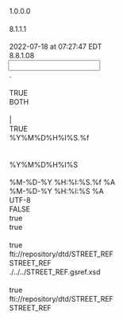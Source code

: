 <?xml version="1.0" encoding="UTF-8"?>

<MappingDef type="MSF" version="1.0">
  <Options>
    <Option key="MappingComment"/>
    <Option key="MappingVersion">1.0.0.0</Option>
    <Option key="MappingAuthor"/>
    <Option key="MessageTranslatorVersion">8.1.1.1</Option>
    <Option key="RCode"/>
    <Option key="LastChangedTms">2022-07-18 at 07:27:47 EDT</Option>
    <Option key="MappingDesignerVersion">8.8.1.08</Option>
  </Options>
  <Input vendorType="VARIABLE">
    <Options>
      <Option key="DecimalSeparator">.</Option>
      <Option key="DDLName"/>
      <Option key="IsSingleCharDataDelimiter">TRUE</Option>
      <Option key="TrimFields">BOTH</Option>
      <Option key="NullIdentifiers"/>
      <Option key="InputDataDelimiter">|</Option>
      <Option key="IndexBasedLookUp">TRUE</Option>
      <Option key="TimeStampFormat">%Y%M%D%H%I%S.%f</Option>
      <Option key="QuotationMark"/>
      <Option key="MessageType"/>
      <Option key="DateTimeFormat">%Y%M%D%H%I%S</Option>
      <Option key="EscapeChar"/>
    </Options>
    <Layout>
      <Override/>
      <field decimals="0" desc="" excludedNullIdentifiers="" ident="PositionID" length="255" mandatory="false" mapable="true" match="false" multiple="false" name="PositionID" pattern="" pos="0" readonly="false" type="String"/>
      <field decimals="0" desc="" excludedNullIdentifiers="" ident="Ticker" length="255" mandatory="false" mapable="true" match="false" multiple="false" name="Ticker" pattern="" pos="0" readonly="false" type="String"/>
      <field decimals="0" desc="" excludedNullIdentifiers="" ident="CorrespondingETF" length="255" mandatory="false" mapable="true" match="false" multiple="false" name="CorrespondingETF" pattern="" pos="0" readonly="false" type="String"/>
      <field decimals="0" desc="" excludedNullIdentifiers="" ident="CUSIP" length="255" mandatory="false" mapable="true" match="false" multiple="false" name="CUSIP" pattern="" pos="0" readonly="false" type="String"/>
      <field decimals="0" desc="" excludedNullIdentifiers="" ident="SEDOL" length="255" mandatory="false" mapable="true" match="false" multiple="false" name="SEDOL" pattern="" pos="0" readonly="false" type="String"/>
      <field decimals="0" desc="" excludedNullIdentifiers="" ident="ISIN" length="255" mandatory="false" mapable="true" match="false" multiple="false" name="ISIN" pattern="" pos="0" readonly="false" type="String"/>
      <field decimals="0" desc="" excludedNullIdentifiers="" ident="OccCode" length="255" mandatory="false" mapable="true" match="false" multiple="false" name="OccCode" pattern="" pos="0" readonly="false" type="String"/>
      <field decimals="0" desc="" excludedNullIdentifiers="" ident="BloomBergCode" length="255" mandatory="false" mapable="true" match="false" multiple="false" name="BloomBergCode" pattern="" pos="0" readonly="false" type="String"/>
      <field decimals="0" desc="" excludedNullIdentifiers="" ident="InvestmentDesc" length="255" mandatory="false" mapable="true" match="false" multiple="false" name="InvestmentDesc" pattern="" pos="0" readonly="false" type="String"/>
      <field decimals="0" desc="" excludedNullIdentifiers="" ident="Country" length="255" mandatory="false" mapable="true" match="false" multiple="false" name="Country" pattern="" pos="0" readonly="false" type="String"/>
      <field decimals="0" desc="" excludedNullIdentifiers="" ident="Currency" length="255" mandatory="false" mapable="true" match="false" multiple="false" name="Currency" pattern="" pos="0" readonly="false" type="String"/>
      <field decimals="0" desc="" excludedNullIdentifiers="" ident="AssetClass" length="255" mandatory="false" mapable="true" match="false" multiple="false" name="AssetClass" pattern="" pos="0" readonly="false" type="String"/>
      <field decimals="0" desc="" excludedNullIdentifiers="" ident="RIC" length="255" mandatory="false" mapable="true" match="false" multiple="false" name="RIC" pattern="" pos="0" readonly="false" type="String"/>
      <field decimals="0" desc="" excludedNullIdentifiers="" ident="ExchangeID" length="255" mandatory="false" mapable="true" match="false" multiple="false" name="ExchangeID" pattern="" pos="0" readonly="false" type="String"/>
      <field decimals="0" desc="" excludedNullIdentifiers="" ident="CountryOfRegster" length="255" mandatory="false" mapable="true" match="false" multiple="false" name="CountryOfRegster" pattern="" pos="0" readonly="false" type="String"/>
      <field decimals="0" desc="" excludedNullIdentifiers="" ident="ID_BB_GLOBAL" length="255" mandatory="false" mapable="true" match="false" multiple="false" name="ID_BB_GLOBAL" pattern="" pos="0" readonly="false" type="String"/>
      <field decimals="0" desc="" excludedNullIdentifiers="" ident="FILTER_GROUP" length="255" mandatory="false" mapable="true" match="false" multiple="false" name="FILTER_GROUP" pattern="" pos="0" readonly="false" type="String"/>
    </Layout>
  </Input>
  <Output>
    <Options>
      <Option key="TimeStampOutputFormat">%M-%D-%Y %H:%I:%S.%f %A</Option>
      <Option key="DateTimeOutputFormat">%M-%D-%Y %H:%I:%S %A</Option>
      <Option key="OutputEncoding">UTF-8</Option>
      <Option key="DefaultEmptyNumericsToZero">FALSE</Option>
      <Option key="AddTZIndicators">true</Option>
      <Option key="AddVendorMnemonic">true</Option>
    </Options>
    <MappingFragments/>
    <OutputDef>
      <Node displayName="POSN_SOI" messageformat="GSREF" name="STREET_REF" type="message">
        <Options>
          <Option key="OutputEncoding"/>
          <Option key="AddTZIndicators">true</Option>
          <Option key="SystemId">fti://repository/dtd/STREET_REF</Option>
          <Option key="DocType">STREET_REF</Option>
        </Options>
        <condition><![CDATA[if (Strcmp(FILTER_GROUP, "soi-warrant"))
	return "STREET_REF";
else
	return "";]]></condition>
        <Node name="MESSAGECONDITION" type="attribute">
          <expr><![CDATA[if (Strcmp(FILTER_GROUP, "soi-warrant"))
	return "STREET_REF";
else
	return "";]]></expr>
        </Node>
        <Node name="MSGSET" type="attribute"/>
        <Node name="TRACE" type="attribute">
          <expr><![CDATA[return "false";]]></expr>
        </Node>
        <Node name="TRANSACTIONCODE" type="attribute"/>
        <Node name="USERID" type="attribute">
          <expr><![CDATA[return "GUEST";]]></expr>
        </Node>
        <Node name="HEADER" type="element">
          <Node name="ASOFDATE" type="element">
            <Node name="VALUE" type="attribute"/>
          </Node>
          <Node name="ATTRLOCK" type="element">
            <Node name="VALUE" type="attribute"/>
          </Node>
          <Node name="CALID" type="element">
            <Node name="DEFAULT" type="attribute"/>
            <Node name="ERR_LVL" type="attribute"/>
            <Node name="INSERT_ONLY" type="attribute"/>
            <Node name="STRIP_FAILED_DOMAIN" type="attribute"/>
            <Node name="TRANSLATE" type="attribute"/>
            <Node name="VALUE" type="attribute"/>
          </Node>
          <Node name="CHECKLASTDBUPDATE" type="element">
            <Node name="VALUE" type="attribute">
              <expr><![CDATA[return "N";]]></expr>
            </Node>
          </Node>
          <Node name="CHGAPPRTYP" type="element">
            <Node name="VALUE" type="attribute">
              <expr><![CDATA[return "N";]]></expr>
            </Node>
          </Node>
          <Node name="CNTRYCDE" type="element">
            <Node name="DEFAULT" type="attribute"/>
            <Node name="ERR_LVL" type="attribute"/>
            <Node name="INSERT_ONLY" type="attribute"/>
            <Node name="STRIP_FAILED_DOMAIN" type="attribute"/>
            <Node name="TRANSLATE" type="attribute"/>
            <Node name="VALUE" type="attribute"/>
          </Node>
          <Node name="CURRENTTIMESTAMP" type="element">
            <expr><![CDATA[return TimeStamp();]]></expr>
          </Node>
          <Node name="DATAID" type="element">
            <Node name="VALUE" type="attribute"/>
          </Node>
          <Node name="DATAIDCTXT" type="element">
            <Node name="VALUE" type="attribute"/>
          </Node>
          <Node name="DATASOURCE" type="element">
            <Node name="VALUE" type="attribute">
              <expr><![CDATA[return "P72";]]></expr>
            </Node>
          </Node>
          <Node name="DONOTPOST" type="element">
            <Node name="VALUE" type="attribute"/>
          </Node>
          <Node name="EMPLOYEE" type="element">
            <Node name="VALUE" type="attribute"/>
          </Node>
          <Node name="ISSTYP" type="element">
            <Node name="DEFAULT" type="attribute"/>
            <Node name="ERR_LVL" type="attribute"/>
            <Node name="INSERT_ONLY" type="attribute"/>
            <Node name="STRIP_FAILED_DOMAIN" type="attribute"/>
            <Node name="TRANSLATE" type="attribute"/>
            <Node name="VALUE" type="attribute"/>
          </Node>
          <Node name="ISSUEACTIONREPLACE" type="element">
            <Node name="VALUE" type="attribute"/>
          </Node>
          <Node name="ISSUELOCK" type="element">
            <Node name="VALUE" type="attribute"/>
          </Node>
          <Node name="ISSUERDERIVATIONMODE" type="element">
            <Node name="VALUE" type="attribute">
              <expr><![CDATA[return "N";]]></expr>
            </Node>
          </Node>
          <Node name="LOCALE" type="element">
            <Node name="NLS" type="element">
              <Node name="VALUE" type="attribute"/>
            </Node>
            <Node name="TIMEZONE" type="element">
              <Node name="VALUE" type="attribute"/>
            </Node>
          </Node>
          <Node name="MAIN_ENTITY_ID" type="element">
            <Node name="VALUE" type="attribute">
              <expr><![CDATA[return ISIN;]]></expr>
            </Node>
          </Node>
          <Node name="MAIN_ENTITY_ID_CTXT_TYP" type="element">
            <Node name="VALUE" type="attribute">
              <expr><![CDATA[return "ISIN";]]></expr>
            </Node>
          </Node>
          <Node name="MAIN_ENTITY_TYP" type="element">
            <Node name="VALUE" type="attribute"/>
          </Node>
          <Node name="MAIN_ENTITY_NME" type="element">
            <Node name="VALUE" type="attribute"/>
          </Node>
          <Node name="MAIN_ENTITY_TBL_TYP" type="element">
            <Node name="VALUE" type="attribute"/>
          </Node>
          <Node name="MERGEMESSAGE" type="element">
            <Node name="VALUE" type="attribute"/>
          </Node>
          <Node name="MSGCLASSIFICATION" type="element">
            <Node name="VALUE" type="attribute">
              <expr><![CDATA[return "SOI";]]></expr>
            </Node>
          </Node>
          <Node name="MSGSET" type="element">
            <Node name="VALUE" type="attribute"/>
          </Node>
          <Node name="MSGTYP" type="element">
            <Node name="DEFAULT" type="attribute"/>
            <Node name="ERR_LVL" type="attribute"/>
            <Node name="INSERT_ONLY" type="attribute"/>
            <Node name="STRIP_FAILED_DOMAIN" type="attribute"/>
            <Node name="TRANSLATE" type="attribute"/>
            <Node name="VALUE" type="attribute"/>
          </Node>
          <Node name="ORGID" type="element">
            <Node name="DEFAULT" type="attribute"/>
            <Node name="ERR_LVL" type="attribute"/>
            <Node name="INSERT_ONLY" type="attribute"/>
            <Node name="STRIP_FAILED_DOMAIN" type="attribute"/>
            <Node name="TRANSLATE" type="attribute"/>
            <Node name="VALUE" type="attribute"/>
          </Node>
          <Node name="PUBLISH" type="element">
            <Node name="VALUE" type="attribute"/>
          </Node>
          <Node name="REALMSG" type="element">
            <Node name="VALUE" type="attribute"/>
          </Node>
          <Node name="REFDATA" type="element">
            <Node name="REFINSTRID" type="element">
              <Node name="VALUE" type="attribute"/>
            </Node>
          </Node>
          <Node name="REFERRINGPAGE" type="element"/>
          <Node name="ROLLBACKONSEGMENTERROR" type="element">
            <Node name="VALUE" type="attribute"/>
          </Node>
          <Node name="SECURITYLABEL" type="element">
            <Node name="VALUE" type="attribute"/>
          </Node>
          <Node name="TRANSLATE" type="element">
            <Node name="VALUE" type="attribute"/>
          </Node>
          <Node name="TRILLIUM" type="element">
            <Node name="FORCENEWENTITY" type="element">
              <Node name="VALUE" type="attribute"/>
            </Node>
            <Node name="TRILLIUMTABLEID" type="element">
              <Node name="VALUE" type="attribute"/>
            </Node>
            <Node name="TRILLIUMTABLETYPE" type="element">
              <Node name="VALUE" type="attribute"/>
            </Node>
          </Node>
          <Node name="USERID" type="element">
            <Node name="VALUE" type="attribute">
              <expr><![CDATA[return "SOI";]]></expr>
            </Node>
          </Node>
          <Node name="VENDORTYPE" type="element">
            <Node name="VALUE" type="attribute"/>
          </Node>
          <Node name="VTTRMSGSET" type="element">
            <Node name="VALUE" type="attribute"/>
          </Node>
        </Node>
        <Node name="Issue" type="segment">
          <Node name="ACTION" type="attribute">
            <expr><![CDATA[if (Strcmp(FILTER_GROUP, "soi-warrant"))
	return "UNKNOWN";
else
	return "REFERENCE";]]></expr>
          </Node>
          <Node name="COPY_FROM" type="attribute"/>
          <Node name="COPY_TO" type="attribute"/>
          <Node name="DUP_CHECK" type="attribute"/>
          <Node name="ENDDATEIND" type="attribute"/>
          <Node name="ERRLVL_UNIQ_CHK" type="attribute"/>
          <Node name="ERROR" type="attribute"/>
          <Node name="LOOKUP" type="attribute"/>
          <Node name="MATCH" type="attribute"/>
          <Node name="NESTED_ERR_LVL" type="attribute"/>
          <Node name="NESTED_ERR_TXT" type="attribute"/>
          <Node name="ONLY" type="attribute"/>
          <Node name="PARENT_LINK" type="attribute"/>
          <Node name="PUBLISH" type="attribute"/>
          <Node name="SEGPROCESSEDIND" type="attribute"/>
          <Node name="START_TMS_MATCH" type="attribute"/>
          <Node name="TRANSLATE" type="attribute"/>
          <Node name="TSATTRIBUTE" type="attribute"/>
          <Node name="TSOPTION" type="attribute"/>
          <Node name="TSOVERLAPOVERRIDE" type="attribute"/>
          <Node name="TSTOLERANCE" type="attribute"/>
          <Node name="TYPE" type="attribute">
            <expr><![CDATA[return "Issue";]]></expr>
          </Node>
          <Node name="ACCESSAUTHTYP" type="element">
            <Node name="DEFAULT" type="attribute"/>
            <Node name="ERR_LVL" type="attribute"/>
            <Node name="INSERT_ONLY" type="attribute"/>
            <Node name="STRIP_FAILED_DOMAIN" type="attribute"/>
            <Node name="TRANSLATE" type="attribute"/>
            <Node name="VALUE" type="attribute">
              <expr><![CDATA[return "PUBLIC";]]></expr>
            </Node>
          </Node>
          <Node name="BNCHOID" type="element">
            <Node name="DEFAULT" type="attribute"/>
            <Node name="ERR_LVL" type="attribute"/>
            <Node name="INSERT_ONLY" type="attribute"/>
            <Node name="STRIP_FAILED_DOMAIN" type="attribute"/>
            <Node name="TRANSLATE" type="attribute"/>
            <Node name="VALUE" type="attribute"/>
          </Node>
          <Node name="CLTYP" type="element">
            <Node name="DEFAULT" type="attribute"/>
            <Node name="ERR_LVL" type="attribute"/>
            <Node name="INSERT_ONLY" type="attribute"/>
            <Node name="STRIP_FAILED_DOMAIN" type="attribute"/>
            <Node name="TRANSLATE" type="attribute"/>
            <Node name="VALUE" type="attribute"/>
          </Node>
          <Node name="DATASRCID" type="element">
            <Node name="DEFAULT" type="attribute"/>
            <Node name="ERR_LVL" type="attribute"/>
            <Node name="INSERT_ONLY" type="attribute"/>
            <Node name="STRIP_FAILED_DOMAIN" type="attribute"/>
            <Node name="TRANSLATE" type="attribute"/>
            <Node name="VALUE" type="attribute"/>
          </Node>
          <Node name="DATASTATTYP" type="element">
            <Node name="DEFAULT" type="attribute"/>
            <Node name="ERR_LVL" type="attribute"/>
            <Node name="INSERT_ONLY" type="attribute"/>
            <Node name="STRIP_FAILED_DOMAIN" type="attribute"/>
            <Node name="TRANSLATE" type="attribute"/>
            <Node name="VALUE" type="attribute">
              <expr><![CDATA[return "ACTIVE";]]></expr>
            </Node>
          </Node>
          <Node name="DECPRECNUM" type="element">
            <Node name="DEFAULT" type="attribute"/>
            <Node name="ERR_LVL" type="attribute"/>
            <Node name="INSERT_ONLY" type="attribute"/>
            <Node name="STRIP_FAILED_DOMAIN" type="attribute"/>
            <Node name="TRANSLATE" type="attribute"/>
            <Node name="VALUE" type="attribute"/>
          </Node>
          <Node name="DENOMCURRCDE" type="element">
            <Node name="DEFAULT" type="attribute"/>
            <Node name="ERR_LVL" type="attribute"/>
            <Node name="INSERT_ONLY" type="attribute"/>
            <Node name="STRIP_FAILED_DOMAIN" type="attribute"/>
            <Node name="TRANSLATE" type="attribute"/>
            <Node name="VALUE" type="attribute">
              <expr><![CDATA[return Currency;]]></expr>
            </Node>
          </Node>
          <Node name="DFLTSTATTYP" type="element">
            <Node name="DEFAULT" type="attribute"/>
            <Node name="ERR_LVL" type="attribute"/>
            <Node name="INSERT_ONLY" type="attribute"/>
            <Node name="STRIP_FAILED_DOMAIN" type="attribute"/>
            <Node name="TRANSLATE" type="attribute"/>
            <Node name="VALUE" type="attribute"/>
          </Node>
          <Node name="DFLTTMS" type="element">
            <Node name="DEFAULT" type="attribute"/>
            <Node name="ERR_LVL" type="attribute"/>
            <Node name="INSERT_ONLY" type="attribute"/>
            <Node name="STRIP_FAILED_DOMAIN" type="attribute"/>
            <Node name="TRANSLATE" type="attribute"/>
            <Node name="VALUE" type="attribute"/>
          </Node>
          <Node name="DISTRIBUTIONCURRCDE" type="element">
            <Node name="DEFAULT" type="attribute"/>
            <Node name="ERR_LVL" type="attribute"/>
            <Node name="INSERT_ONLY" type="attribute"/>
            <Node name="STRIP_FAILED_DOMAIN" type="attribute"/>
            <Node name="TRANSLATE" type="attribute"/>
            <Node name="VALUE" type="attribute"/>
          </Node>
          <Node name="DLVIND" type="element">
            <Node name="DEFAULT" type="attribute"/>
            <Node name="ERR_LVL" type="attribute"/>
            <Node name="INSERT_ONLY" type="attribute"/>
            <Node name="STRIP_FAILED_DOMAIN" type="attribute"/>
            <Node name="TRANSLATE" type="attribute"/>
            <Node name="VALUE" type="attribute"/>
          </Node>
          <Node name="DLVREASCDE" type="element">
            <Node name="DEFAULT" type="attribute"/>
            <Node name="ERR_LVL" type="attribute"/>
            <Node name="INSERT_ONLY" type="attribute"/>
            <Node name="STRIP_FAILED_DOMAIN" type="attribute"/>
            <Node name="TRANSLATE" type="attribute"/>
            <Node name="VALUE" type="attribute"/>
          </Node>
          <Node name="EISTOID" type="element">
            <Node name="DEFAULT" type="attribute"/>
            <Node name="ERR_LVL" type="attribute"/>
            <Node name="INSERT_ONLY" type="attribute"/>
            <Node name="STRIP_FAILED_DOMAIN" type="attribute"/>
            <Node name="TRANSLATE" type="attribute"/>
            <Node name="VALUE" type="attribute"/>
          </Node>
          <Node name="ENDTMS" type="element">
            <Node name="DEFAULT" type="attribute"/>
            <Node name="ERR_LVL" type="attribute"/>
            <Node name="INSERT_ONLY" type="attribute"/>
            <Node name="STRIP_FAILED_DOMAIN" type="attribute"/>
            <Node name="TRANSLATE" type="attribute"/>
            <Node name="VALUE" type="attribute"/>
          </Node>
          <Node name="EUROCNVRTYP" type="element">
            <Node name="DEFAULT" type="attribute"/>
            <Node name="ERR_LVL" type="attribute"/>
            <Node name="INSERT_ONLY" type="attribute"/>
            <Node name="STRIP_FAILED_DOMAIN" type="attribute"/>
            <Node name="TRANSLATE" type="attribute"/>
            <Node name="VALUE" type="attribute"/>
          </Node>
          <Node name="ILLIQUIDITYIND" type="element">
            <Node name="DEFAULT" type="attribute"/>
            <Node name="ERR_LVL" type="attribute"/>
            <Node name="INSERT_ONLY" type="attribute"/>
            <Node name="STRIP_FAILED_DOMAIN" type="attribute"/>
            <Node name="TRANSLATE" type="attribute"/>
            <Node name="VALUE" type="attribute"/>
          </Node>
          <Node name="INCBASTYP" type="element">
            <Node name="DEFAULT" type="attribute"/>
            <Node name="ERR_LVL" type="attribute"/>
            <Node name="INSERT_ONLY" type="attribute"/>
            <Node name="STRIP_FAILED_DOMAIN" type="attribute"/>
            <Node name="TRANSLATE" type="attribute"/>
            <Node name="VALUE" type="attribute"/>
          </Node>
          <Node name="INDIVCERTIFIND" type="element">
            <Node name="DEFAULT" type="attribute"/>
            <Node name="ERR_LVL" type="attribute"/>
            <Node name="INSERT_ONLY" type="attribute"/>
            <Node name="STRIP_FAILED_DOMAIN" type="attribute"/>
            <Node name="TRANSLATE" type="attribute"/>
            <Node name="VALUE" type="attribute"/>
          </Node>
          <Node name="INSTRID" type="element">
            <Node name="DEFAULT" type="attribute"/>
            <Node name="ERR_LVL" type="attribute"/>
            <Node name="INSERT_ONLY" type="attribute"/>
            <Node name="STRIP_FAILED_DOMAIN" type="attribute"/>
            <Node name="TRANSLATE" type="attribute"/>
            <Node name="VALUE" type="attribute"/>
          </Node>
          <Node name="INSTRISSRID" type="element">
            <Node name="DEFAULT" type="attribute"/>
            <Node name="ERR_LVL" type="attribute"/>
            <Node name="INSERT_ONLY" type="attribute"/>
            <Node name="STRIP_FAILED_DOMAIN" type="attribute"/>
            <Node name="TRANSLATE" type="attribute"/>
            <Node name="VALUE" type="attribute"/>
          </Node>
          <Node name="ISCDOID" type="element">
            <Node name="DEFAULT" type="attribute"/>
            <Node name="ERR_LVL" type="attribute"/>
            <Node name="INSERT_ONLY" type="attribute"/>
            <Node name="STRIP_FAILED_DOMAIN" type="attribute"/>
            <Node name="TRANSLATE" type="attribute"/>
            <Node name="VALUE" type="attribute"/>
          </Node>
          <Node name="ISSACTVYSTATREASTYP" type="element">
            <Node name="DEFAULT" type="attribute"/>
            <Node name="ERR_LVL" type="attribute"/>
            <Node name="INSERT_ONLY" type="attribute"/>
            <Node name="STRIP_FAILED_DOMAIN" type="attribute"/>
            <Node name="TRANSLATE" type="attribute"/>
            <Node name="VALUE" type="attribute"/>
          </Node>
          <Node name="ISSACTVYSTATTYP" type="element">
            <Node name="DEFAULT" type="attribute"/>
            <Node name="ERR_LVL" type="attribute"/>
            <Node name="INSERT_ONLY" type="attribute"/>
            <Node name="STRIP_FAILED_DOMAIN" type="attribute"/>
            <Node name="TRANSLATE" type="attribute"/>
            <Node name="VALUE" type="attribute">
              <expr><![CDATA[return "ACTIVE";]]></expr>
            </Node>
          </Node>
          <Node name="ISSALPHSRCHTXT" type="element">
            <Node name="DEFAULT" type="attribute"/>
            <Node name="ERR_LVL" type="attribute"/>
            <Node name="INSERT_ONLY" type="attribute"/>
            <Node name="STRIP_FAILED_DOMAIN" type="attribute"/>
            <Node name="TRANSLATE" type="attribute"/>
            <Node name="VALUE" type="attribute"/>
          </Node>
          <Node name="ISSOBJTYP" type="element">
            <Node name="DEFAULT" type="attribute"/>
            <Node name="ERR_LVL" type="attribute"/>
            <Node name="INSERT_ONLY" type="attribute"/>
            <Node name="STRIP_FAILED_DOMAIN" type="attribute"/>
            <Node name="TRANSLATE" type="attribute"/>
            <Node name="VALUE" type="attribute"/>
          </Node>
          <Node name="ISSRATETXT" type="element">
            <Node name="DEFAULT" type="attribute"/>
            <Node name="ERR_LVL" type="attribute"/>
            <Node name="INSERT_ONLY" type="attribute"/>
            <Node name="STRIP_FAILED_DOMAIN" type="attribute"/>
            <Node name="TRANSLATE" type="attribute"/>
            <Node name="VALUE" type="attribute"/>
          </Node>
          <Node name="ISSRID" type="element">
            <Node name="DEFAULT" type="attribute"/>
            <Node name="ERR_LVL" type="attribute"/>
            <Node name="INSERT_ONLY" type="attribute"/>
            <Node name="STRIP_FAILED_DOMAIN" type="attribute"/>
            <Node name="TRANSLATE" type="attribute"/>
            <Node name="VALUE" type="attribute"/>
          </Node>
          <Node name="ISSRIDCTXTTYP" type="element">
            <Node name="DEFAULT" type="attribute"/>
            <Node name="ERR_LVL" type="attribute"/>
            <Node name="INSERT_ONLY" type="attribute"/>
            <Node name="STRIP_FAILED_DOMAIN" type="attribute"/>
            <Node name="TRANSLATE" type="attribute"/>
            <Node name="VALUE" type="attribute"/>
          </Node>
          <Node name="ISSTMS" type="element">
            <Node name="DEFAULT" type="attribute"/>
            <Node name="ERR_LVL" type="attribute"/>
            <Node name="INSERT_ONLY" type="attribute"/>
            <Node name="STRIP_FAILED_DOMAIN" type="attribute"/>
            <Node name="TRANSLATE" type="attribute"/>
            <Node name="VALUE" type="attribute"/>
          </Node>
          <Node name="ISSTYP" type="element">
            <Node name="DEFAULT" type="attribute"/>
            <Node name="ERR_LVL" type="attribute"/>
            <Node name="INSERT_ONLY" type="attribute">
              <expr><![CDATA[return "Y";]]></expr>
            </Node>
            <Node name="STRIP_FAILED_DOMAIN" type="attribute"/>
            <Node name="TRANSLATE" type="attribute"/>
            <Node name="VALUE" type="attribute">
              <expr><![CDATA[return "WARRANTS";]]></expr>
            </Node>
          </Node>
          <Node name="ISSUTCQTY" type="element">
            <Node name="DEFAULT" type="attribute"/>
            <Node name="ERR_LVL" type="attribute"/>
            <Node name="INSERT_ONLY" type="attribute"/>
            <Node name="STRIP_FAILED_DOMAIN" type="attribute"/>
            <Node name="TRANSLATE" type="attribute"/>
            <Node name="VALUE" type="attribute"/>
          </Node>
          <Node name="ISSUTMEASTYP" type="element">
            <Node name="DEFAULT" type="attribute"/>
            <Node name="ERR_LVL" type="attribute"/>
            <Node name="INSERT_ONLY" type="attribute"/>
            <Node name="STRIP_FAILED_DOMAIN" type="attribute"/>
            <Node name="TRANSLATE" type="attribute"/>
            <Node name="VALUE" type="attribute"/>
          </Node>
          <Node name="LASTCHGTMS" type="element">
            <Node name="DEFAULT" type="attribute"/>
            <Node name="ERR_LVL" type="attribute"/>
            <Node name="INSERT_ONLY" type="attribute"/>
            <Node name="STRIP_FAILED_DOMAIN" type="attribute"/>
            <Node name="TRANSLATE" type="attribute"/>
            <Node name="VALUE" type="attribute"/>
          </Node>
          <Node name="LASTCHGUSRID" type="element">
            <Node name="DEFAULT" type="attribute"/>
            <Node name="ERR_LVL" type="attribute"/>
            <Node name="INSERT_ONLY" type="attribute"/>
            <Node name="STRIP_FAILED_DOMAIN" type="attribute"/>
            <Node name="TRANSLATE" type="attribute"/>
            <Node name="VALUE" type="attribute"/>
          </Node>
          <Node name="LIQUIDRIGHTRANKTYP" type="element">
            <Node name="DEFAULT" type="attribute"/>
            <Node name="ERR_LVL" type="attribute"/>
            <Node name="INSERT_ONLY" type="attribute"/>
            <Node name="STRIP_FAILED_DOMAIN" type="attribute"/>
            <Node name="TRANSLATE" type="attribute"/>
            <Node name="VALUE" type="attribute"/>
          </Node>
          <Node name="MATEXPTMS" type="element">
            <Node name="DEFAULT" type="attribute"/>
            <Node name="ERR_LVL" type="attribute"/>
            <Node name="INSERT_ONLY" type="attribute"/>
            <Node name="STRIP_FAILED_DOMAIN" type="attribute"/>
            <Node name="TRANSLATE" type="attribute"/>
            <Node name="VALUE" type="attribute"/>
          </Node>
          <Node name="MKTINDXDEFID" type="element">
            <Node name="DEFAULT" type="attribute"/>
            <Node name="ERR_LVL" type="attribute"/>
            <Node name="INSERT_ONLY" type="attribute"/>
            <Node name="STRIP_FAILED_DOMAIN" type="attribute"/>
            <Node name="TRANSLATE" type="attribute"/>
            <Node name="VALUE" type="attribute"/>
          </Node>
          <Node name="MONITORRESTRICTIONCDE" type="element">
            <Node name="DEFAULT" type="attribute"/>
            <Node name="ERR_LVL" type="attribute"/>
            <Node name="INSERT_ONLY" type="attribute"/>
            <Node name="STRIP_FAILED_DOMAIN" type="attribute"/>
            <Node name="TRANSLATE" type="attribute"/>
            <Node name="VALUE" type="attribute"/>
          </Node>
          <Node name="NOMVALUNITCAMT" type="element">
            <Node name="DEFAULT" type="attribute"/>
            <Node name="ERR_LVL" type="attribute"/>
            <Node name="INSERT_ONLY" type="attribute"/>
            <Node name="STRIP_FAILED_DOMAIN" type="attribute"/>
            <Node name="TRANSLATE" type="attribute"/>
            <Node name="VALUE" type="attribute"/>
          </Node>
          <Node name="NOTTRADABLEIND" type="element">
            <Node name="DEFAULT" type="attribute"/>
            <Node name="ERR_LVL" type="attribute"/>
            <Node name="INSERT_ONLY" type="attribute">
              <expr><![CDATA[return "Y";]]></expr>
            </Node>
            <Node name="STRIP_FAILED_DOMAIN" type="attribute"/>
            <Node name="TRANSLATE" type="attribute"/>
            <Node name="VALUE" type="attribute">
              <expr><![CDATA[return "Y";]]></expr>
            </Node>
          </Node>
          <Node name="PARTFULLPDTYP" type="element">
            <Node name="DEFAULT" type="attribute"/>
            <Node name="ERR_LVL" type="attribute"/>
            <Node name="INSERT_ONLY" type="attribute"/>
            <Node name="STRIP_FAILED_DOMAIN" type="attribute"/>
            <Node name="TRANSLATE" type="attribute"/>
            <Node name="VALUE" type="attribute"/>
          </Node>
          <Node name="PARVALUETYP" type="element">
            <Node name="DEFAULT" type="attribute"/>
            <Node name="ERR_LVL" type="attribute"/>
            <Node name="INSERT_ONLY" type="attribute"/>
            <Node name="STRIP_FAILED_DOMAIN" type="attribute"/>
            <Node name="TRANSLATE" type="attribute"/>
            <Node name="VALUE" type="attribute"/>
          </Node>
          <Node name="PRCMLTPLRCRTE" type="element">
            <Node name="DEFAULT" type="attribute"/>
            <Node name="ERR_LVL" type="attribute"/>
            <Node name="INSERT_ONLY" type="attribute"/>
            <Node name="STRIP_FAILED_DOMAIN" type="attribute"/>
            <Node name="TRANSLATE" type="attribute"/>
            <Node name="VALUE" type="attribute"/>
          </Node>
          <Node name="PRCQTMETHTYP" type="element">
            <Node name="DEFAULT" type="attribute"/>
            <Node name="ERR_LVL" type="attribute"/>
            <Node name="INSERT_ONLY" type="attribute"/>
            <Node name="STRIP_FAILED_DOMAIN" type="attribute"/>
            <Node name="TRANSLATE" type="attribute"/>
            <Node name="VALUE" type="attribute"/>
          </Node>
          <Node name="PREFIDCTXTTYP" type="element">
            <Node name="DEFAULT" type="attribute"/>
            <Node name="ERR_LVL" type="attribute"/>
            <Node name="INSERT_ONLY" type="attribute"/>
            <Node name="STRIP_FAILED_DOMAIN" type="attribute"/>
            <Node name="TRANSLATE" type="attribute"/>
            <Node name="VALUE" type="attribute"/>
          </Node>
          <Node name="PREFISSDESC" type="element">
            <Node name="DEFAULT" type="attribute"/>
            <Node name="ERR_LVL" type="attribute"/>
            <Node name="INSERT_ONLY" type="attribute"/>
            <Node name="STRIP_FAILED_DOMAIN" type="attribute"/>
            <Node name="TRANSLATE" type="attribute"/>
            <Node name="VALUE" type="attribute"/>
          </Node>
          <Node name="PREFISSID" type="element">
            <Node name="DEFAULT" type="attribute"/>
            <Node name="ERR_LVL" type="attribute"/>
            <Node name="INSERT_ONLY" type="attribute"/>
            <Node name="STRIP_FAILED_DOMAIN" type="attribute"/>
            <Node name="TRANSLATE" type="attribute"/>
            <Node name="VALUE" type="attribute"/>
          </Node>
          <Node name="PREFISSNME" type="element">
            <Node name="DEFAULT" type="attribute"/>
            <Node name="ERR_LVL" type="attribute"/>
            <Node name="INSERT_ONLY" type="attribute">
              <expr><![CDATA[return "Y";]]></expr>
            </Node>
            <Node name="STRIP_FAILED_DOMAIN" type="attribute"/>
            <Node name="TRANSLATE" type="attribute"/>
            <Node name="VALUE" type="attribute">
              <expr><![CDATA[return InvestmentDesc;]]></expr>
            </Node>
          </Node>
          <Node name="PRINBASTYP" type="element">
            <Node name="DEFAULT" type="attribute"/>
            <Node name="ERR_LVL" type="attribute"/>
            <Node name="INSERT_ONLY" type="attribute"/>
            <Node name="STRIP_FAILED_DOMAIN" type="attribute"/>
            <Node name="TRANSLATE" type="attribute"/>
            <Node name="VALUE" type="attribute"/>
          </Node>
          <Node name="PRINNOTLIND" type="element">
            <Node name="DEFAULT" type="attribute"/>
            <Node name="ERR_LVL" type="attribute"/>
            <Node name="INSERT_ONLY" type="attribute"/>
            <Node name="STRIP_FAILED_DOMAIN" type="attribute"/>
            <Node name="TRANSLATE" type="attribute"/>
            <Node name="VALUE" type="attribute"/>
          </Node>
          <Node name="SECFORMTYP" type="element">
            <Node name="DEFAULT" type="attribute"/>
            <Node name="ERR_LVL" type="attribute"/>
            <Node name="INSERT_ONLY" type="attribute"/>
            <Node name="STRIP_FAILED_DOMAIN" type="attribute"/>
            <Node name="TRANSLATE" type="attribute"/>
            <Node name="VALUE" type="attribute"/>
          </Node>
          <Node name="SERIESTYP" type="element">
            <Node name="DEFAULT" type="attribute"/>
            <Node name="ERR_LVL" type="attribute"/>
            <Node name="INSERT_ONLY" type="attribute"/>
            <Node name="STRIP_FAILED_DOMAIN" type="attribute"/>
            <Node name="TRANSLATE" type="attribute"/>
            <Node name="VALUE" type="attribute"/>
          </Node>
          <Node name="STARTTMS" type="element">
            <Node name="DEFAULT" type="attribute"/>
            <Node name="ERR_LVL" type="attribute"/>
            <Node name="INSERT_ONLY" type="attribute"/>
            <Node name="STRIP_FAILED_DOMAIN" type="attribute"/>
            <Node name="TRANSLATE" type="attribute"/>
            <Node name="VALUE" type="attribute"/>
          </Node>
          <Node name="TRDGRSTTYP" type="element">
            <Node name="DEFAULT" type="attribute"/>
            <Node name="ERR_LVL" type="attribute"/>
            <Node name="INSERT_ONLY" type="attribute"/>
            <Node name="STRIP_FAILED_DOMAIN" type="attribute"/>
            <Node name="TRANSLATE" type="attribute"/>
            <Node name="VALUE" type="attribute"/>
          </Node>
          <Node name="TYPEARNFORLIFECDE" type="element">
            <Node name="DEFAULT" type="attribute"/>
            <Node name="ERR_LVL" type="attribute"/>
            <Node name="INSERT_ONLY" type="attribute"/>
            <Node name="STRIP_FAILED_DOMAIN" type="attribute"/>
            <Node name="TRANSLATE" type="attribute"/>
            <Node name="VALUE" type="attribute"/>
          </Node>
          <Node name="WHENISSUEDIND" type="element">
            <Node name="DEFAULT" type="attribute"/>
            <Node name="ERR_LVL" type="attribute"/>
            <Node name="INSERT_ONLY" type="attribute"/>
            <Node name="STRIP_FAILED_DOMAIN" type="attribute"/>
            <Node name="TRANSLATE" type="attribute"/>
            <Node name="VALUE" type="attribute"/>
          </Node>
          <Node name="WTHHLDTAXIND" type="element">
            <Node name="DEFAULT" type="attribute"/>
            <Node name="ERR_LVL" type="attribute"/>
            <Node name="INSERT_ONLY" type="attribute"/>
            <Node name="STRIP_FAILED_DOMAIN" type="attribute"/>
            <Node name="TRANSLATE" type="attribute"/>
            <Node name="VALUE" type="attribute"/>
          </Node>
          <Node name="WTHHLDTAXLEVIEDSRCIND" type="element">
            <Node name="DEFAULT" type="attribute"/>
            <Node name="ERR_LVL" type="attribute"/>
            <Node name="INSERT_ONLY" type="attribute"/>
            <Node name="STRIP_FAILED_DOMAIN" type="attribute"/>
            <Node name="TRANSLATE" type="attribute"/>
            <Node name="VALUE" type="attribute"/>
          </Node>
        </Node>
        <Node name="IssueIdentifier" type="segment">
          <comment><![CDATA[GT 32585
GT 126499 : Added ENDDATEIND="L"]]></comment>
          <condition><![CDATA[if (OneHasValue(ISIN))
	return "IssueIdentifier";
else
	return "";]]></condition>
          <Node name="ACTION" type="attribute">
            <expr><![CDATA[if (Strcmp(FILTER_GROUP, "soi-warrant"))
	return "UNKNOWN";
else
	return "REFERENCE";]]></expr>
          </Node>
          <Node name="ERROR" type="attribute"/>
          <Node name="LOOKUP" type="attribute"/>
          <Node name="MATCH" type="attribute">
            <expr><![CDATA[return "ISID3_ID_CTXT_ISS_ID";]]></expr>
          </Node>
          <Node name="TYPE" type="attribute">
            <expr><![CDATA[return "IssueIdentifier";]]></expr>
          </Node>
          <Node name="DATASTATTYP" type="element">
            <Node name="INSERT_ONLY" type="attribute"/>
            <Node name="VALUE" type="attribute">
              <expr><![CDATA[return "ACTIVE";]]></expr>
            </Node>
          </Node>
          <Node name="IDCTXTTYP" type="element">
            <Node name="VALUE" type="attribute">
              <expr><![CDATA[return "ISIN";]]></expr>
            </Node>
          </Node>
          <Node name="ISSID" type="element">
            <Node name="VALUE" type="attribute">
              <expr><![CDATA[return ISIN;]]></expr>
            </Node>
          </Node>
          <Node name="ISSUSAGETYP" type="element">
            <Node name="INSERT_ONLY" type="attribute"/>
            <Node name="TRANSLATE" type="attribute"/>
            <Node name="VALUE" type="attribute"/>
          </Node>
          <Node name="STARTTMS" type="element">
            <Node name="INSERT_ONLY" type="attribute">
              <expr><![CDATA[return "Y";]]></expr>
            </Node>
            <Node name="TRANSLATE" type="attribute"/>
            <Node name="VALUE" type="attribute">
              <expr><![CDATA[return Transform2FTIDate(SubString(TimeStamp(), 1, 10), "MM-DD-YYYY");]]></expr>
            </Node>
          </Node>
        </Node>
        <Node name="IssueIdentifier" type="segment">
          <comment><![CDATA[GT 32585
GT 126499 : Added ENDDATEIND="L"]]></comment>
          <condition><![CDATA[if (OneHasValue(CUSIP))
	return "IssueIdentifier";
else
	return "";]]></condition>
          <Node name="ACTION" type="attribute">
            <expr><![CDATA[if (Strcmp(FILTER_GROUP, "soi-warrant"))
	return "UNKNOWN";
else
	return "REFERENCE";]]></expr>
          </Node>
          <Node name="ERROR" type="attribute"/>
          <Node name="LOOKUP" type="attribute"/>
          <Node name="MATCH" type="attribute">
            <expr><![CDATA[return "ISID3_ID_CTXT_ISS_ID";]]></expr>
          </Node>
          <Node name="TYPE" type="attribute">
            <expr><![CDATA[return "IssueIdentifier";]]></expr>
          </Node>
          <Node name="DATASTATTYP" type="element">
            <Node name="INSERT_ONLY" type="attribute"/>
            <Node name="VALUE" type="attribute">
              <expr><![CDATA[return "ACTIVE";]]></expr>
            </Node>
          </Node>
          <Node name="IDCTXTTYP" type="element">
            <Node name="VALUE" type="attribute">
              <expr><![CDATA[if (IsAlpha(CUSIP, 1, 1))
	return "CINS";
else
	return "CUSIP";]]></expr>
            </Node>
          </Node>
          <Node name="ISSID" type="element">
            <Node name="VALUE" type="attribute">
              <expr><![CDATA[return CUSIP;]]></expr>
            </Node>
          </Node>
          <Node name="ISSUSAGETYP" type="element">
            <Node name="INSERT_ONLY" type="attribute"/>
            <Node name="TRANSLATE" type="attribute"/>
            <Node name="VALUE" type="attribute"/>
          </Node>
          <Node name="STARTTMS" type="element">
            <Node name="INSERT_ONLY" type="attribute">
              <expr><![CDATA[return "Y";]]></expr>
            </Node>
            <Node name="TRANSLATE" type="attribute"/>
            <Node name="VALUE" type="attribute">
              <expr><![CDATA[return Transform2FTIDate(SubString(TimeStamp(), 1, 10), "MM-DD-YYYY");]]></expr>
            </Node>
          </Node>
        </Node>
        <Node name="IssueIdentifier" type="segment">
          <comment><![CDATA[GT 32585
GT 126499 : Added ENDDATEIND="L"]]></comment>
          <condition><![CDATA[if (OneHasValue(SEDOL))
	return "IssueIdentifier";
else
	return "";]]></condition>
          <Node name="ACTION" type="attribute">
            <expr><![CDATA[if (Strcmp(FILTER_GROUP, "soi-warrant"))
	return "UNKNOWN";
else
	return "IGNORE";]]></expr>
          </Node>
          <Node name="ERROR" type="attribute"/>
          <Node name="LOOKUP" type="attribute"/>
          <Node name="MATCH" type="attribute">
            <expr><![CDATA[return "ISID6_CTX_ID_MKT_USG";]]></expr>
          </Node>
          <Node name="TYPE" type="attribute">
            <expr><![CDATA[return "IssueIdentifier";]]></expr>
          </Node>
          <Node name="FinancialMarketIdentifier" type="segment">
            <condition><![CDATA[if (OneHasValue(ExchangeID))
	return "FinancialMarketIdentifier";
else
	return "";]]></condition>
            <Node name="ACTION" type="attribute">
              <expr><![CDATA[return "REFERENCE";]]></expr>
            </Node>
            <Node name="COPY_FROM" type="attribute"/>
            <Node name="COPY_TO" type="attribute">
              <expr><![CDATA[return "MKT_OID";]]></expr>
            </Node>
            <Node name="DUP_CHECK" type="attribute"/>
            <Node name="ENDDATEIND" type="attribute"/>
            <Node name="ERRLVL_UNIQ_CHK" type="attribute"/>
            <Node name="ERROR" type="attribute"/>
            <Node name="LOOKUP" type="attribute"/>
            <Node name="MATCH" type="attribute">
              <expr><![CDATA[return "MKID1_MKT_CTXT_MKTID";]]></expr>
            </Node>
            <Node name="NESTED_ERR_LVL" type="attribute">
              <expr><![CDATA[return "WARNING";]]></expr>
            </Node>
            <Node name="NESTED_ERR_TXT" type="attribute">
              <expr><![CDATA[return Strcat("3|CONCTNS|NESTED|MKTIDCTXTTYP|RTEXCH|MKTID|", Strcat(ExchangeID, "|DATASRCID|P72"));]]></expr>
            </Node>
            <Node name="ONLY" type="attribute"/>
            <Node name="PARENT_LINK" type="attribute"/>
            <Node name="PUBLISH" type="attribute"/>
            <Node name="SEGPROCESSEDIND" type="attribute"/>
            <Node name="START_TMS_MATCH" type="attribute"/>
            <Node name="TSATTRIBUTE" type="attribute"/>
            <Node name="TSOPTION" type="attribute"/>
            <Node name="TSTOLERANCE" type="attribute"/>
            <Node name="TYPE" type="attribute">
              <expr><![CDATA[return "FinancialMarketIdentifier";]]></expr>
            </Node>
            <Node name="MKTID" type="element">
              <Node name="VALUE" type="attribute">
                <expr><![CDATA[return ExchangeID;]]></expr>
              </Node>
            </Node>
            <Node name="MKTIDCTXTTYP" type="element">
              <Node name="VALUE" type="attribute">
                <expr><![CDATA[return "RTEXCH";]]></expr>
              </Node>
            </Node>
          </Node>
          <Node name="DATASTATTYP" type="element">
            <Node name="INSERT_ONLY" type="attribute"/>
            <Node name="VALUE" type="attribute">
              <expr><![CDATA[return "ACTIVE";]]></expr>
            </Node>
          </Node>
          <Node name="IDCTXTTYP" type="element">
            <Node name="VALUE" type="attribute">
              <expr><![CDATA[return "SEDOL";]]></expr>
            </Node>
          </Node>
          <Node name="ISSID" type="element">
            <Node name="VALUE" type="attribute">
              <expr><![CDATA[return SEDOL;]]></expr>
            </Node>
          </Node>
          <Node name="ISSUSAGETYP" type="element">
            <Node name="INSERT_ONLY" type="attribute"/>
            <Node name="TRANSLATE" type="attribute"/>
            <Node name="VALUE" type="attribute">
              <expr><![CDATA[return SEDOL;]]></expr>
            </Node>
          </Node>
          <Node name="STARTTMS" type="element">
            <Node name="INSERT_ONLY" type="attribute">
              <expr><![CDATA[return "Y";]]></expr>
            </Node>
            <Node name="TRANSLATE" type="attribute"/>
            <Node name="VALUE" type="attribute">
              <expr><![CDATA[return Transform2FTIDate(SubString(TimeStamp(), 1, 10), "MM-DD-YYYY");]]></expr>
            </Node>
          </Node>
        </Node>
        <Node disabled="1" name="IssueIdentifier" type="segment">
          <comment><![CDATA[GT 32585
GT 126499 : Added ENDDATEIND="L"]]></comment>
          <condition><![CDATA[if (OneHasValue(Ticker))
	return "IssueIdentifier";
else
	return "";]]></condition>
          <Node name="ACTION" type="attribute">
            <expr><![CDATA[if (Strcmp(FILTER_GROUP, "soi-warrant"))
	return "UNKNOWN";
else
	return "IGNORE";]]></expr>
          </Node>
          <Node name="ERROR" type="attribute"/>
          <Node name="LOOKUP" type="attribute"/>
          <Node name="MATCH" type="attribute">
            <expr><![CDATA[return "ISID6_CTX_ID_MKT_USG";]]></expr>
          </Node>
          <Node name="TYPE" type="attribute">
            <expr><![CDATA[return "IssueIdentifier";]]></expr>
          </Node>
          <Node name="FinancialMarketIdentifier" type="segment">
            <condition><![CDATA[if (OneHasValue(ExchangeID))
	return "FinancialMarketIdentifier";
else
	return "";]]></condition>
            <Node name="ACTION" type="attribute">
              <expr><![CDATA[return "REFERENCE";]]></expr>
            </Node>
            <Node name="COPY_FROM" type="attribute"/>
            <Node name="COPY_TO" type="attribute">
              <expr><![CDATA[return "MKT_OID";]]></expr>
            </Node>
            <Node name="DUP_CHECK" type="attribute"/>
            <Node name="ENDDATEIND" type="attribute"/>
            <Node name="ERRLVL_UNIQ_CHK" type="attribute"/>
            <Node name="ERROR" type="attribute"/>
            <Node name="LOOKUP" type="attribute"/>
            <Node name="MATCH" type="attribute">
              <expr><![CDATA[return "MKID1_MKT_CTXT_MKTID";]]></expr>
            </Node>
            <Node name="NESTED_ERR_LVL" type="attribute">
              <expr><![CDATA[return "WARNING";]]></expr>
            </Node>
            <Node name="NESTED_ERR_TXT" type="attribute">
              <expr><![CDATA[return Strcat("3|CONCTNS|NESTED|MKTIDCTXTTYP|RTEXCH|MKTID|", Strcat(ExchangeID, "|DATASRCID|P72"));]]></expr>
            </Node>
            <Node name="ONLY" type="attribute"/>
            <Node name="PARENT_LINK" type="attribute"/>
            <Node name="PUBLISH" type="attribute"/>
            <Node name="SEGPROCESSEDIND" type="attribute"/>
            <Node name="START_TMS_MATCH" type="attribute"/>
            <Node name="TSATTRIBUTE" type="attribute"/>
            <Node name="TSOPTION" type="attribute"/>
            <Node name="TSTOLERANCE" type="attribute"/>
            <Node name="TYPE" type="attribute">
              <expr><![CDATA[return "FinancialMarketIdentifier";]]></expr>
            </Node>
            <Node name="MKTID" type="element">
              <Node name="VALUE" type="attribute">
                <expr><![CDATA[return ExchangeID;]]></expr>
              </Node>
            </Node>
            <Node name="MKTIDCTXTTYP" type="element">
              <Node name="VALUE" type="attribute">
                <expr><![CDATA[return "RTEXCH";]]></expr>
              </Node>
            </Node>
          </Node>
          <Node name="DATASTATTYP" type="element">
            <Node name="INSERT_ONLY" type="attribute"/>
            <Node name="VALUE" type="attribute">
              <expr><![CDATA[return "ACTIVE";]]></expr>
            </Node>
          </Node>
          <Node name="IDCTXTTYP" type="element">
            <Node name="VALUE" type="attribute">
              <expr><![CDATA[return "TICKER";]]></expr>
            </Node>
          </Node>
          <Node name="ISSID" type="element">
            <Node name="VALUE" type="attribute">
              <expr><![CDATA[return Ticker;]]></expr>
            </Node>
          </Node>
          <Node name="ISSUSAGETYP" type="element">
            <Node name="INSERT_ONLY" type="attribute"/>
            <Node name="TRANSLATE" type="attribute"/>
            <Node name="VALUE" type="attribute"/>
          </Node>
          <Node name="STARTTMS" type="element">
            <Node name="INSERT_ONLY" type="attribute">
              <expr><![CDATA[return "Y";]]></expr>
            </Node>
            <Node name="TRANSLATE" type="attribute"/>
            <Node name="VALUE" type="attribute">
              <expr><![CDATA[return Transform2FTIDate(SubString(TimeStamp(), 1, 10), "MM-DD-YYYY");]]></expr>
            </Node>
          </Node>
        </Node>
        <Node name="IssueIdentifier" type="segment">
          <comment><![CDATA[GT 32585
GT 126499 : Added ENDDATEIND="L"]]></comment>
          <condition><![CDATA[if (OneHasValue(RIC))
	return "IssueIdentifier";
else
	return "";]]></condition>
          <Node name="ACTION" type="attribute">
            <expr><![CDATA[if (Strcmp(FILTER_GROUP, "soi-warrant"))
	return "UNKNOWN";
else
	return "IGNORE";]]></expr>
          </Node>
          <Node name="ERROR" type="attribute"/>
          <Node name="LOOKUP" type="attribute"/>
          <Node name="MATCH" type="attribute">
            <expr><![CDATA[return "ISID6_CTX_ID_MKT_USG";]]></expr>
          </Node>
          <Node name="TYPE" type="attribute">
            <expr><![CDATA[return "IssueIdentifier";]]></expr>
          </Node>
          <Node name="FinancialMarketIdentifier" type="segment">
            <condition><![CDATA[if (OneHasValue(ExchangeID))
	return "FinancialMarketIdentifier";
else
	return "";]]></condition>
            <Node name="ACTION" type="attribute">
              <expr><![CDATA[return "REFERENCE";]]></expr>
            </Node>
            <Node name="COPY_FROM" type="attribute"/>
            <Node name="COPY_TO" type="attribute">
              <expr><![CDATA[return "MKT_OID";]]></expr>
            </Node>
            <Node name="DUP_CHECK" type="attribute"/>
            <Node name="ENDDATEIND" type="attribute"/>
            <Node name="ERRLVL_UNIQ_CHK" type="attribute"/>
            <Node name="ERROR" type="attribute"/>
            <Node name="LOOKUP" type="attribute"/>
            <Node name="MATCH" type="attribute">
              <expr><![CDATA[return "MKID1_MKT_CTXT_MKTID";]]></expr>
            </Node>
            <Node name="NESTED_ERR_LVL" type="attribute">
              <expr><![CDATA[return "WARNING";]]></expr>
            </Node>
            <Node name="NESTED_ERR_TXT" type="attribute">
              <expr><![CDATA[return Strcat("3|CONCTNS|NESTED|MKTIDCTXTTYP|RTEXCH|MKTID|", Strcat(ExchangeID, "|DATASRCID|P72"));]]></expr>
            </Node>
            <Node name="ONLY" type="attribute"/>
            <Node name="PARENT_LINK" type="attribute"/>
            <Node name="PUBLISH" type="attribute"/>
            <Node name="SEGPROCESSEDIND" type="attribute"/>
            <Node name="START_TMS_MATCH" type="attribute"/>
            <Node name="TSATTRIBUTE" type="attribute"/>
            <Node name="TSOPTION" type="attribute"/>
            <Node name="TSTOLERANCE" type="attribute"/>
            <Node name="TYPE" type="attribute">
              <expr><![CDATA[return "FinancialMarketIdentifier";]]></expr>
            </Node>
            <Node name="MKTID" type="element">
              <Node name="VALUE" type="attribute">
                <expr><![CDATA[return ExchangeID;]]></expr>
              </Node>
            </Node>
            <Node name="MKTIDCTXTTYP" type="element">
              <Node name="VALUE" type="attribute">
                <expr><![CDATA[return "RTEXCH";]]></expr>
              </Node>
            </Node>
          </Node>
          <Node name="DATASTATTYP" type="element">
            <Node name="INSERT_ONLY" type="attribute"/>
            <Node name="VALUE" type="attribute">
              <expr><![CDATA[return "ACTIVE";]]></expr>
            </Node>
          </Node>
          <Node name="IDCTXTTYP" type="element">
            <Node name="VALUE" type="attribute">
              <expr><![CDATA[return "RIC";]]></expr>
            </Node>
          </Node>
          <Node name="ISSID" type="element">
            <Node name="VALUE" type="attribute">
              <expr><![CDATA[return RIC;]]></expr>
            </Node>
          </Node>
          <Node name="ISSUSAGETYP" type="element">
            <Node name="INSERT_ONLY" type="attribute"/>
            <Node name="TRANSLATE" type="attribute"/>
            <Node name="VALUE" type="attribute">
              <expr><![CDATA[return RIC;]]></expr>
            </Node>
          </Node>
          <Node name="STARTTMS" type="element">
            <Node name="INSERT_ONLY" type="attribute">
              <expr><![CDATA[return "Y";]]></expr>
            </Node>
            <Node name="TRANSLATE" type="attribute"/>
            <Node name="VALUE" type="attribute">
              <expr><![CDATA[return Transform2FTIDate(SubString(TimeStamp(), 1, 10), "MM-DD-YYYY");]]></expr>
            </Node>
          </Node>
        </Node>
        <Node name="IssueDescription" type="segment">
          <condition><![CDATA[if (Strcmp(FILTER_GROUP, "soi-warrant"))
	return "UNKNOWN";
else
	return "ISDE";]]></condition>
          <Node name="ACTION" type="attribute">
            <expr><![CDATA[return "UNKNOWN";]]></expr>
          </Node>
          <Node name="TYPE" type="attribute">
            <expr><![CDATA[return "IssueDescription";]]></expr>
          </Node>
          <Node name="DATASTATTYP" type="element">
            <Node name="INSERT_ONLY" type="attribute"/>
            <Node name="VALUE" type="attribute">
              <expr><![CDATA[return "ACTIVE";]]></expr>
            </Node>
          </Node>
          <Node name="DESCSRCETYP" type="element">
            <Node name="VALUE" type="attribute">
              <expr><![CDATA[return "VENDOR";]]></expr>
            </Node>
          </Node>
          <Node name="DESCUSAGETYP" type="element">
            <Node name="VALUE" type="attribute">
              <expr><![CDATA[return "PRIMARY";]]></expr>
            </Node>
          </Node>
          <Node name="ISSDESC" type="element">
            <Node name="INSERT_ONLY" type="attribute">
              <expr><![CDATA[return "Y";]]></expr>
            </Node>
            <Node name="VALUE" type="attribute">
              <expr><![CDATA[return InvestmentDesc;]]></expr>
            </Node>
          </Node>
          <Node name="ISSMNEM" type="element">
            <Node name="VALUE" type="attribute">
              <expr><![CDATA[return StrRightCut(UpperCase(InvestmentDesc), 8);]]></expr>
            </Node>
          </Node>
          <Node name="ISSNME" type="element">
            <Node name="INSERT_ONLY" type="attribute">
              <expr><![CDATA[return "Y";]]></expr>
            </Node>
            <Node name="VALUE" type="attribute">
              <expr><![CDATA[return InvestmentDesc;]]></expr>
            </Node>
          </Node>
          <Node name="ISSSHRTNME" type="element">
            <Node name="VALUE" type="attribute">
              <expr><![CDATA[return InvestmentDesc;]]></expr>
            </Node>
          </Node>
          <Node name="NLSCDE" type="element">
            <Node name="VALUE" type="attribute">
              <expr><![CDATA[return "ENGLISH";]]></expr>
            </Node>
          </Node>
          <Node name="ORIGDATAPROVID" type="element">
            <Node name="ERR_LVL" type="attribute">
              <expr><![CDATA[return "NO ERROR";]]></expr>
            </Node>
            <Node name="VALUE" type="attribute"/>
          </Node>
          <Node name="STARTTMS" type="element">
            <Node name="INSERT_ONLY" type="attribute">
              <expr><![CDATA[return "Y";]]></expr>
            </Node>
            <Node name="TRANSLATE" type="attribute"/>
            <Node name="VALUE" type="attribute">
              <expr><![CDATA[return Transform2FTIDate(SubString(TimeStamp(), 1, 10), "MM-DD-YYYY");]]></expr>
            </Node>
          </Node>
        </Node>
        <Node name="IssueGeoUnit" type="segment">
          <condition><![CDATA[if (OneHasValue(Country))
	return "IssueGeoUnit";
else
	return "";]]></condition>
          <Node name="ACTION" type="attribute">
            <expr><![CDATA[return "REFERENCE";]]></expr>
          </Node>
          <Node name="ERROR" type="attribute">
            <expr><![CDATA[return "N";]]></expr>
          </Node>
          <Node name="TYPE" type="attribute">
            <expr><![CDATA[return "IssueGeoUnit";]]></expr>
          </Node>
          <Node name="MATCH" type="attribute">
            <expr><![CDATA[return "ISGU_MATCH_PURP_ID";]]></expr>
          </Node>
          <Node name="ISSGUPURPTYP" type="element">
            <Node name="VALUE" type="attribute">
              <expr><![CDATA[return "TRADING";]]></expr>
            </Node>
          </Node>
          <Node name="STARTTMS" type="element">
            <Node name="INSERT_ONLY" type="attribute">
              <expr><![CDATA[return "Y";]]></expr>
            </Node>
            <Node name="TRANSLATE" type="attribute"/>
            <Node name="VALUE" type="attribute">
              <expr><![CDATA[return Transform2FTIDate(SubString(TimeStamp(), 1, 10), "MM-DD-YYYY");]]></expr>
            </Node>
          </Node>
          <Node name="GeographicUnit" type="segment">
            <Node name="ACTION" type="attribute">
              <expr><![CDATA[return "REFERENCE";]]></expr>
            </Node>
            <Node name="TYPE" type="attribute">
              <expr><![CDATA[return "GeographicUnit";]]></expr>
            </Node>
            <Node name="COPY_FROM" type="attribute">
              <expr><![CDATA[return "PRNT_GU_ID,PRNT_GU_CNT,PRNT_GU_TYP";]]></expr>
            </Node>
            <Node name="COPY_TO" type="attribute">
              <expr><![CDATA[return "GU_ID,GU_CNT,GU_TYP";]]></expr>
            </Node>
            <Node name="NESTED_ERR_LVL" type="attribute">
              <expr><![CDATA[return "ERROR";]]></expr>
            </Node>
            <Node name="NESTED_ERR_TXT" type="attribute">
              <expr><![CDATA[return Strcat("11|CONCTNS|NESTED|PRNTGUTYP|COUNTRY|PRNTGUID|",
		Strcat(CountryOfRegster, "|DATASRCID|P72"));]]></expr>
            </Node>
            <Node name="MATCH" type="attribute">
              <expr><![CDATA[return "GUNT_MATCH_1";]]></expr>
            </Node>
            <Node name="PRNTGUCNT" type="element">
              <Node name="VALUE" type="attribute">
                <expr><![CDATA[return "1";]]></expr>
              </Node>
            </Node>
            <Node name="PRNTGUID" type="element">
              <Node name="VALUE" type="attribute">
                <expr><![CDATA[return CountryOfRegster;]]></expr>
              </Node>
            </Node>
            <Node name="PRNTGUTYP" type="element">
              <Node name="VALUE" type="attribute">
                <expr><![CDATA[return "COUNTRY";]]></expr>
              </Node>
            </Node>
          </Node>
        </Node>
        <Node disabled="1" name="IssueDescription" type="segment">
          <condition><![CDATA[if (OneHasValue(InvestmentDesc))
	return "IssueDescription";
else
	return "";]]></condition>
          <Node name="ACTION" type="attribute">
            <expr><![CDATA[return "UNKNOWN";]]></expr>
          </Node>
          <Node name="TYPE" type="attribute">
            <expr><![CDATA[return "IssueDescription";]]></expr>
          </Node>
          <Node name="DATASTATTYP" type="element">
            <Node name="INSERT_ONLY" type="attribute"/>
            <Node name="VALUE" type="attribute">
              <expr><![CDATA[return "ACTIVE";]]></expr>
            </Node>
          </Node>
          <Node name="DESCSRCETYP" type="element">
            <Node name="VALUE" type="attribute">
              <expr><![CDATA[return "VENDOR";]]></expr>
            </Node>
          </Node>
          <Node name="DESCUSAGETYP" type="element">
            <Node name="VALUE" type="attribute">
              <expr><![CDATA[return "PRIMARY";]]></expr>
            </Node>
          </Node>
          <Node name="ISSDESC" type="element">
            <Node name="INSERT_ONLY" type="attribute">
              <expr><![CDATA[return "Y";]]></expr>
            </Node>
            <Node name="VALUE" type="attribute">
              <expr><![CDATA[return InvestmentDesc;]]></expr>
            </Node>
          </Node>
          <Node name="ISSMNEM" type="element">
            <Node name="VALUE" type="attribute"/>
          </Node>
          <Node name="ISSNME" type="element">
            <Node name="INSERT_ONLY" type="attribute">
              <expr><![CDATA[return "Y";]]></expr>
            </Node>
            <Node name="VALUE" type="attribute">
              <expr><![CDATA[return InvestmentDesc;]]></expr>
            </Node>
          </Node>
          <Node name="ISSSHRTNME" type="element">
            <Node name="VALUE" type="attribute"/>
          </Node>
          <Node name="NLSCDE" type="element">
            <Node name="VALUE" type="attribute">
              <expr><![CDATA[return "ENGLISH";]]></expr>
            </Node>
          </Node>
          <Node name="STARTTMS" type="element">
            <Node name="INSERT_ONLY" type="attribute">
              <expr><![CDATA[return "Y";]]></expr>
            </Node>
            <Node name="TRANSLATE" type="attribute"/>
            <Node name="VALUE" type="attribute">
              <expr><![CDATA[return Transform2FTIDate(SubString(TimeStamp(), 1, 10), "MM-DD-YYYY");]]></expr>
            </Node>
          </Node>
        </Node>
        <Node name="IssueGroup" type="segment">
          <Node name="ACTION" type="attribute">
            <expr><![CDATA[return "UNKNOWN";]]></expr>
          </Node>
          <Node name="COPY_FROM" type="attribute"/>
          <Node name="COPY_TO" type="attribute"/>
          <Node name="DUP_CHECK" type="attribute"/>
          <Node name="ERRLVL_UNIQ_CHK" type="attribute"/>
          <Node name="ERROR" type="attribute"/>
          <Node name="LOOKUP" type="attribute"/>
          <Node name="NESTED_ERR_LVL" type="attribute"/>
          <Node name="NESTED_ERR_TXT" type="attribute"/>
          <Node name="ONLY" type="attribute"/>
          <Node name="PARENT_LINK" type="attribute"/>
          <Node name="PUBLISH" type="attribute"/>
          <Node name="SEGPROCESSEDIND" type="attribute"/>
          <Node name="START_TMS_MATCH" type="attribute"/>
          <Node name="TRANSLATE" type="attribute"/>
          <Node name="TSATTRIBUTE" type="attribute"/>
          <Node name="TSOPTION" type="attribute"/>
          <Node name="TSTOLERANCE" type="attribute"/>
          <Node name="TYPE" type="attribute">
            <expr><![CDATA[return "IssueGroup";
]]></expr>
          </Node>
          <Node name="CROSSREFID" type="element">
            <Node name="DEFAULT" type="attribute"/>
            <Node name="ERR_LVL" type="attribute"/>
            <Node name="INSERT_ONLY" type="attribute"/>
            <Node name="STRIP_FAILED_DOMAIN" type="attribute"/>
            <Node name="TRANSLATE" type="attribute"/>
            <Node name="VALUE" type="attribute"/>
          </Node>
          <Node name="DATASRCID" type="element">
            <Node name="DEFAULT" type="attribute"/>
            <Node name="ERR_LVL" type="attribute"/>
            <Node name="INSERT_ONLY" type="attribute"/>
            <Node name="STRIP_FAILED_DOMAIN" type="attribute"/>
            <Node name="TRANSLATE" type="attribute"/>
            <Node name="VALUE" type="attribute"/>
          </Node>
          <Node name="DATASTATTYP" type="element">
            <Node name="DEFAULT" type="attribute"/>
            <Node name="ERR_LVL" type="attribute"/>
            <Node name="INSERT_ONLY" type="attribute"/>
            <Node name="STRIP_FAILED_DOMAIN" type="attribute"/>
            <Node name="TRANSLATE" type="attribute"/>
            <Node name="VALUE" type="attribute">
              <expr><![CDATA[return "ACTIVE";]]></expr>
            </Node>
          </Node>
          <Node name="GRPDESC" type="element">
            <Node name="DEFAULT" type="attribute"/>
            <Node name="ERR_LVL" type="attribute"/>
            <Node name="INSERT_ONLY" type="attribute"/>
            <Node name="STRIP_FAILED_DOMAIN" type="attribute"/>
            <Node name="TRANSLATE" type="attribute"/>
            <Node name="VALUE" type="attribute">
              <expr><![CDATA[return "Position SOI";]]></expr>
            </Node>
          </Node>
          <Node name="GRPNME" type="element">
            <Node name="DEFAULT" type="attribute"/>
            <Node name="ERR_LVL" type="attribute"/>
            <Node name="INSERT_ONLY" type="attribute"/>
            <Node name="STRIP_FAILED_DOMAIN" type="attribute"/>
            <Node name="TRANSLATE" type="attribute"/>
            <Node name="VALUE" type="attribute">
              <expr><![CDATA[return "POSNSOI";]]></expr>
            </Node>
          </Node>
          <Node name="GRPPURPTYP" type="element">
            <Node name="DEFAULT" type="attribute"/>
            <Node name="ERR_LVL" type="attribute"/>
            <Node name="INSERT_ONLY" type="attribute"/>
            <Node name="STRIP_FAILED_DOMAIN" type="attribute"/>
            <Node name="TRANSLATE" type="attribute"/>
            <Node name="VALUE" type="attribute">
              <expr><![CDATA[return "UNIVERSE";]]></expr>
            </Node>
          </Node>
          <Node name="INSTRID" type="element">
            <Node name="DEFAULT" type="attribute"/>
            <Node name="ERR_LVL" type="attribute"/>
            <Node name="INSERT_ONLY" type="attribute"/>
            <Node name="STRIP_FAILED_DOMAIN" type="attribute"/>
            <Node name="TRANSLATE" type="attribute"/>
            <Node name="VALUE" type="attribute"/>
          </Node>
          <Node name="LASTCHGTMS" type="element">
            <Node name="DEFAULT" type="attribute"/>
            <Node name="ERR_LVL" type="attribute"/>
            <Node name="INSERT_ONLY" type="attribute"/>
            <Node name="STRIP_FAILED_DOMAIN" type="attribute"/>
            <Node name="TRANSLATE" type="attribute"/>
            <Node name="VALUE" type="attribute"/>
          </Node>
          <Node name="LASTCHGUSRID" type="element">
            <Node name="DEFAULT" type="attribute"/>
            <Node name="ERR_LVL" type="attribute"/>
            <Node name="INSERT_ONLY" type="attribute"/>
            <Node name="STRIP_FAILED_DOMAIN" type="attribute"/>
            <Node name="TRANSLATE" type="attribute"/>
            <Node name="VALUE" type="attribute"/>
          </Node>
          <Node name="STARTTMS" type="element">
            <Node name="DEFAULT" type="attribute"/>
            <Node name="ERR_LVL" type="attribute"/>
            <Node name="INSERT_ONLY" type="attribute"/>
            <Node name="STRIP_FAILED_DOMAIN" type="attribute"/>
            <Node name="TRANSLATE" type="attribute"/>
            <Node name="VALUE" type="attribute"/>
          </Node>
          <Node name="STARTTMS" type="element">
            <Node name="INSERT_ONLY" type="attribute">
              <expr><![CDATA[return "Y";]]></expr>
            </Node>
            <Node name="TRANSLATE" type="attribute"/>
            <Node name="VALUE" type="attribute">
              <expr><![CDATA[return Transform2FTIDate(SubString(TimeStamp(), 1, 10), "MM-DD-YYYY");]]></expr>
            </Node>
          </Node>
        </Node>
        <Node name="IssueGroupParticipant" type="segment">
          <Node name="ACTION" type="attribute">
            <expr><![CDATA[return "UNKNOWN";]]></expr>
          </Node>
          <Node name="COPY_FROM" type="attribute"/>
          <Node name="COPY_TO" type="attribute"/>
          <Node name="DUP_CHECK" type="attribute"/>
          <Node name="ENDDATEIND" type="attribute">
            <expr><![CDATA[return "D";]]></expr>
          </Node>
          <Node name="MATCH" type="attribute">
            <expr><![CDATA[return "ISGP_INSTR_MKT_ISS_PURP";]]></expr>
          </Node>
          <Node name="NESTED_ERR_LVL" type="attribute"/>
          <Node name="NESTED_ERR_TXT" type="attribute"/>
          <Node name="ONLY" type="attribute"/>
          <Node name="PARENT_LINK" type="attribute"/>
          <Node name="PUBLISH" type="attribute"/>
          <Node name="SEGPROCESSEDIND" type="attribute"/>
          <Node name="START_TMS_MATCH" type="attribute"/>
          <Node name="TRANSLATE" type="attribute"/>
          <Node name="TSTOLERANCE" type="attribute"/>
          <Node name="TYPE" type="attribute">
            <expr><![CDATA[return "IssueGroupParticipant";]]></expr>
          </Node>
          <Node name="IssueIdentifier" type="segment">
            <comment><![CDATA[GT 32585
GT 126499 : Added ENDDATEIND="L"]]></comment>
            <condition><![CDATA[if (OneHasValue(ISIN))
	return "IssueIdentifier";
else
	return "";]]></condition>
            <Node name="ACTION" type="attribute">
              <expr><![CDATA[return "REFERENCE";]]></expr>
            </Node>
            <Node name="ERROR" type="attribute"/>
            <Node name="LOOKUP" type="attribute"/>
            <Node name="MATCH" type="attribute">
              <expr><![CDATA[return "ISID3_ID_CTXT_ISS_ID";]]></expr>
            </Node>
            <Node name="TYPE" type="attribute">
              <expr><![CDATA[return "IssueIdentifier";]]></expr>
            </Node>
            <Node name="COPY_TO" type="attribute">
              <expr><![CDATA[return "INSTR_ID";]]></expr>
            </Node>
            <Node name="DATASTATTYP" type="element">
              <Node name="INSERT_ONLY" type="attribute"/>
              <Node name="VALUE" type="attribute">
                <expr><![CDATA[return "ACTIVE";]]></expr>
              </Node>
            </Node>
            <Node name="IDCTXTTYP" type="element">
              <Node name="VALUE" type="attribute">
                <expr><![CDATA[return "ISIN";]]></expr>
              </Node>
            </Node>
            <Node name="ISSID" type="element">
              <Node name="VALUE" type="attribute">
                <expr><![CDATA[return ISIN;]]></expr>
              </Node>
            </Node>
            <Node name="ISSUSAGETYP" type="element">
              <Node name="INSERT_ONLY" type="attribute"/>
              <Node name="TRANSLATE" type="attribute"/>
              <Node name="VALUE" type="attribute"/>
            </Node>
            <Node name="STARTTMS" type="element">
              <Node name="INSERT_ONLY" type="attribute">
                <expr><![CDATA[return "Y";]]></expr>
              </Node>
              <Node name="TRANSLATE" type="attribute"/>
              <Node name="VALUE" type="attribute">
                <expr><![CDATA[return Transform2FTIDate(SubString(TimeStamp(), 1, 10), "MM-DD-YYYY");]]></expr>
              </Node>
            </Node>
          </Node>
          <Node name="IssueIdentifier" type="segment">
            <comment><![CDATA[GT 32585
GT 126499 : Added ENDDATEIND="L"]]></comment>
            <condition><![CDATA[if (OneHasValue(CUSIP))
	return "IssueIdentifier";
else
	return "";]]></condition>
            <Node name="ACTION" type="attribute">
              <expr><![CDATA[return "REFERENCE";]]></expr>
            </Node>
            <Node name="ERROR" type="attribute"/>
            <Node name="LOOKUP" type="attribute"/>
            <Node name="MATCH" type="attribute">
              <expr><![CDATA[return "ISID3_ID_CTXT_ISS_ID";]]></expr>
            </Node>
            <Node name="COPY_TO" type="attribute">
              <expr><![CDATA[return "INSTR_ID";]]></expr>
            </Node>
            <Node name="TYPE" type="attribute">
              <expr><![CDATA[return "IssueIdentifier";]]></expr>
            </Node>
            <Node name="DATASTATTYP" type="element">
              <Node name="INSERT_ONLY" type="attribute"/>
              <Node name="VALUE" type="attribute">
                <expr><![CDATA[return "ACTIVE";]]></expr>
              </Node>
            </Node>
            <Node name="IDCTXTTYP" type="element">
              <Node name="VALUE" type="attribute">
                <expr><![CDATA[if (IsAlpha(CUSIP, 1, 1))
	return "CINS";
else
	return "CUSIP";]]></expr>
              </Node>
            </Node>
            <Node name="ISSID" type="element">
              <Node name="VALUE" type="attribute">
                <expr><![CDATA[return CUSIP;]]></expr>
              </Node>
            </Node>
            <Node name="ISSUSAGETYP" type="element">
              <Node name="INSERT_ONLY" type="attribute"/>
              <Node name="TRANSLATE" type="attribute"/>
              <Node name="VALUE" type="attribute"/>
            </Node>
            <Node name="STARTTMS" type="element">
              <Node name="INSERT_ONLY" type="attribute">
                <expr><![CDATA[return "Y";]]></expr>
              </Node>
              <Node name="TRANSLATE" type="attribute"/>
              <Node name="VALUE" type="attribute">
                <expr><![CDATA[return Transform2FTIDate(SubString(TimeStamp(), 1, 10), "MM-DD-YYYY");]]></expr>
              </Node>
            </Node>
          </Node>
          <Node name="ENDTMS" type="element">
            <Node name="VALUE" type="attribute">
              <expr><![CDATA[return SetSendNullFlag(" ");]]></expr>
            </Node>
          </Node>
          <Node name="DATASTATTYP" type="element">
            <Node name="DEFAULT" type="attribute"/>
            <Node name="ERR_LVL" type="attribute"/>
            <Node name="INSERT_ONLY" type="attribute"/>
            <Node name="STRIP_FAILED_DOMAIN" type="attribute"/>
            <Node name="TRANSLATE" type="attribute"/>
            <Node name="VALUE" type="attribute">
              <expr><![CDATA[return "ACTIVE";]]></expr>
            </Node>
          </Node>
          <Node name="INSTRID" type="element">
            <Node name="DEFAULT" type="attribute"/>
            <Node name="ERR_LVL" type="attribute"/>
            <Node name="INSERT_ONLY" type="attribute"/>
            <Node name="STRIP_FAILED_DOMAIN" type="attribute"/>
            <Node name="TRANSLATE" type="attribute"/>
            <Node name="VALUE" type="attribute"/>
          </Node>
          <Node name="ISGPOID" type="element">
            <Node name="VALUE" type="attribute"/>
          </Node>
          <Node name="ISIDOID" type="element">
            <Node name="DEFAULT" type="attribute"/>
            <Node name="ERR_LVL" type="attribute"/>
            <Node name="INSERT_ONLY" type="attribute"/>
            <Node name="STRIP_FAILED_DOMAIN" type="attribute"/>
            <Node name="TRANSLATE" type="attribute"/>
            <Node name="VALUE" type="attribute"/>
          </Node>
          <Node name="ISSGRPOID" type="element">
            <Node name="DEFAULT" type="attribute"/>
            <Node name="ERR_LVL" type="attribute"/>
            <Node name="INSERT_ONLY" type="attribute"/>
            <Node name="STRIP_FAILED_DOMAIN" type="attribute"/>
            <Node name="TRANSLATE" type="attribute"/>
            <Node name="VALUE" type="attribute"/>
          </Node>
          <Node name="LASTCHGTMS" type="element">
            <Node name="DEFAULT" type="attribute"/>
            <Node name="ERR_LVL" type="attribute"/>
            <Node name="INSERT_ONLY" type="attribute"/>
            <Node name="STRIP_FAILED_DOMAIN" type="attribute"/>
            <Node name="TRANSLATE" type="attribute"/>
            <Node name="VALUE" type="attribute"/>
          </Node>
          <Node name="LASTCHGUSRID" type="element">
            <Node name="DEFAULT" type="attribute"/>
            <Node name="ERR_LVL" type="attribute"/>
            <Node name="INSERT_ONLY" type="attribute"/>
            <Node name="STRIP_FAILED_DOMAIN" type="attribute"/>
            <Node name="TRANSLATE" type="attribute"/>
            <Node name="VALUE" type="attribute"/>
          </Node>
          <Node name="MKTISSOID" type="element">
            <Node name="DEFAULT" type="attribute"/>
            <Node name="ERR_LVL" type="attribute"/>
            <Node name="INSERT_ONLY" type="attribute"/>
            <Node name="STRIP_FAILED_DOMAIN" type="attribute"/>
            <Node name="TRANSLATE" type="attribute"/>
            <Node name="VALUE" type="attribute"/>
          </Node>
          <Node name="PARTAMT" type="element">
            <Node name="DEFAULT" type="attribute"/>
            <Node name="ERR_LVL" type="attribute"/>
            <Node name="INSERT_ONLY" type="attribute"/>
            <Node name="STRIP_FAILED_DOMAIN" type="attribute"/>
            <Node name="TRANSLATE" type="attribute"/>
            <Node name="VALUE" type="attribute"/>
          </Node>
          <Node name="PARTCAMT" type="element">
            <Node name="DEFAULT" type="attribute"/>
            <Node name="ERR_LVL" type="attribute"/>
            <Node name="INSERT_ONLY" type="attribute"/>
            <Node name="STRIP_FAILED_DOMAIN" type="attribute"/>
            <Node name="TRANSLATE" type="attribute"/>
            <Node name="VALUE" type="attribute"/>
          </Node>
          <Node name="PARTCPCT" type="element">
            <Node name="DEFAULT" type="attribute"/>
            <Node name="ERR_LVL" type="attribute"/>
            <Node name="INSERT_ONLY" type="attribute"/>
            <Node name="STRIP_FAILED_DOMAIN" type="attribute"/>
            <Node name="TRANSLATE" type="attribute"/>
            <Node name="VALUE" type="attribute"/>
          </Node>
          <Node name="PARTCURRCDE" type="element">
            <Node name="DEFAULT" type="attribute"/>
            <Node name="ERR_LVL" type="attribute"/>
            <Node name="INSERT_ONLY" type="attribute"/>
            <Node name="STRIP_FAILED_DOMAIN" type="attribute"/>
            <Node name="TRANSLATE" type="attribute"/>
            <Node name="VALUE" type="attribute"/>
          </Node>
          <Node name="PARTDECAMT" type="element">
            <Node name="DEFAULT" type="attribute"/>
            <Node name="ERR_LVL" type="attribute"/>
            <Node name="INSERT_ONLY" type="attribute"/>
            <Node name="STRIP_FAILED_DOMAIN" type="attribute"/>
            <Node name="TRANSLATE" type="attribute"/>
            <Node name="VALUE" type="attribute"/>
          </Node>
          <Node name="PARTDECPCT" type="element">
            <Node name="DEFAULT" type="attribute"/>
            <Node name="ERR_LVL" type="attribute"/>
            <Node name="INSERT_ONLY" type="attribute"/>
            <Node name="STRIP_FAILED_DOMAIN" type="attribute"/>
            <Node name="TRANSLATE" type="attribute"/>
            <Node name="VALUE" type="attribute"/>
          </Node>
          <Node name="PARTPCT" type="element">
            <Node name="DEFAULT" type="attribute"/>
            <Node name="ERR_LVL" type="attribute"/>
            <Node name="INSERT_ONLY" type="attribute"/>
            <Node name="STRIP_FAILED_DOMAIN" type="attribute"/>
            <Node name="TRANSLATE" type="attribute"/>
            <Node name="VALUE" type="attribute"/>
          </Node>
          <Node name="PARTTYP" type="element">
            <Node name="DEFAULT" type="attribute"/>
            <Node name="ERR_LVL" type="attribute"/>
            <Node name="INSERT_ONLY" type="attribute"/>
            <Node name="STRIP_FAILED_DOMAIN" type="attribute"/>
            <Node name="TRANSLATE" type="attribute"/>
            <Node name="VALUE" type="attribute"/>
          </Node>
          <Node name="PRNTISSGRPOID" type="element">
            <Node name="DEFAULT" type="attribute"/>
            <Node name="ERR_LVL" type="attribute"/>
            <Node name="INSERT_ONLY" type="attribute"/>
            <Node name="STRIP_FAILED_DOMAIN" type="attribute"/>
            <Node name="TRANSLATE" type="attribute"/>
            <Node name="VALUE" type="attribute"/>
          </Node>
          <Node name="PRTDESC" type="element">
            <Node name="DEFAULT" type="attribute"/>
            <Node name="ERR_LVL" type="attribute"/>
            <Node name="INSERT_ONLY" type="attribute"/>
            <Node name="STRIP_FAILED_DOMAIN" type="attribute"/>
            <Node name="TRANSLATE" type="attribute"/>
            <Node name="VALUE" type="attribute">
              <expr><![CDATA[return "POSNSOI";]]></expr>
            </Node>
          </Node>
          <Node name="PRTNUM" type="element">
            <Node name="DEFAULT" type="attribute"/>
            <Node name="ERR_LVL" type="attribute"/>
            <Node name="INSERT_ONLY" type="attribute"/>
            <Node name="STRIP_FAILED_DOMAIN" type="attribute"/>
            <Node name="TRANSLATE" type="attribute"/>
            <Node name="VALUE" type="attribute">
              <expr><![CDATA[return "1";]]></expr>
            </Node>
          </Node>
          <Node name="PRTPURPTYP" type="element">
            <Node name="DEFAULT" type="attribute"/>
            <Node name="ERR_LVL" type="attribute"/>
            <Node name="INSERT_ONLY" type="attribute"/>
            <Node name="STRIP_FAILED_DOMAIN" type="attribute"/>
            <Node name="TRANSLATE" type="attribute"/>
            <Node name="VALUE" type="attribute">
              <expr><![CDATA[return "POSNSOI";]]></expr>
            </Node>
          </Node>
          <Node name="STARTTMS" type="element">
            <Node name="DEFAULT" type="attribute"/>
            <Node name="ERR_LVL" type="attribute"/>
            <Node name="STRIP_FAILED_DOMAIN" type="attribute"/>
            <Node name="TRANSLATE" type="attribute"/>
            <Node name="VALUE" type="attribute">
              <expr><![CDATA[return Transform2FTIDate(SubString(TimeStamp(), 1, 10), "MM-DD-YYYY");]]></expr>
            </Node>
          </Node>
        </Node>
      </Node>
      <Node displayName="FI_SOI" messageformat="GSREF" name="STREET_REF" type="message">
        <Options>
          <Option key="xsd">./../../STREET_REF.gsref.xsd</Option>
          <Option key="OutputEncoding"/>
          <Option key="AddTZIndicators">true</Option>
          <Option key="SystemId">fti://repository/dtd/STREET_REF</Option>
          <Option key="DocType">STREET_REF</Option>
        </Options>
        <condition><![CDATA[if (Strcmp(FILTER_GROUP, "soi-fi"))
	return "STREET_REF_FI";
else
	return "";]]></condition>
        <Node name="USERID" type="attribute">
          <expr><![CDATA[return "GUEST";]]></expr>
        </Node>
        <Node name="TRACE" type="attribute">
          <expr><![CDATA[return "false";]]></expr>
        </Node>
        <Node name="TRANSACTIONCODE" type="attribute"/>
        <Node name="EVENT" type="attribute"/>
        <Node name="MESSAGECONDITION" type="attribute">
          <expr><![CDATA[if (Strcmp(FILTER_GROUP, "soi-fi"))
	return "STREET_REF";
else
	return "";]]></expr>
        </Node>
        <Node name="HEADER" type="element">
          <Node name="ASOFDATE" type="element">
            <Node name="VALUE" type="attribute"/>
          </Node>
          <Node name="ATTRLOCK" type="element">
            <Node name="VALUE" type="attribute"/>
          </Node>
          <Node name="CALID" type="element">
            <Node name="VALUE" type="attribute"/>
            <Node name="INSERT_ONLY" type="attribute"/>
            <Node name="TRANSLATE" type="attribute"/>
            <Node name="STRIP_FAILED_DOMAIN" type="attribute"/>
            <Node name="DEFAULT" type="attribute"/>
            <Node name="ERR_LVL" type="attribute"/>
          </Node>
          <Node name="CHECKLASTDBUPDATE" type="element">
            <Node name="VALUE" type="attribute">
              <expr><![CDATA[return "N";]]></expr>
            </Node>
          </Node>
          <Node name="CHGAPPRTYP" type="element">
            <Node name="VALUE" type="attribute">
              <expr><![CDATA[return "N";]]></expr>
            </Node>
          </Node>
          <Node name="CNTRYCDE" type="element">
            <Node name="VALUE" type="attribute"/>
            <Node name="INSERT_ONLY" type="attribute"/>
            <Node name="TRANSLATE" type="attribute"/>
            <Node name="STRIP_FAILED_DOMAIN" type="attribute"/>
            <Node name="DEFAULT" type="attribute"/>
            <Node name="ERR_LVL" type="attribute"/>
          </Node>
          <Node name="CURRENTTIMESTAMP" type="element">
            <expr><![CDATA[return TimeStamp();]]></expr>
          </Node>
          <Node name="DATAID" type="element">
            <Node name="VALUE" type="attribute"/>
          </Node>
          <Node name="DATAIDCTXT" type="element">
            <Node name="VALUE" type="attribute"/>
          </Node>
          <Node name="DATASOURCE" type="element">
            <Node name="VALUE" type="attribute">
              <expr><![CDATA[return "P72";]]></expr>
            </Node>
          </Node>
          <Node name="DONOTPOST" type="element">
            <Node name="VALUE" type="attribute"/>
          </Node>
          <Node name="EMPLOYEE" type="element">
            <Node name="VALUE" type="attribute"/>
          </Node>
          <Node name="ISSTYP" type="element">
            <Node name="VALUE" type="attribute"/>
            <Node name="INSERT_ONLY" type="attribute"/>
            <Node name="TRANSLATE" type="attribute"/>
            <Node name="STRIP_FAILED_DOMAIN" type="attribute"/>
            <Node name="DEFAULT" type="attribute"/>
            <Node name="ERR_LVL" type="attribute"/>
          </Node>
          <Node name="ISSUEACTIONREPLACE" type="element">
            <Node name="VALUE" type="attribute"/>
          </Node>
          <Node name="ISSUELOCK" type="element">
            <Node name="VALUE" type="attribute"/>
          </Node>
          <Node name="ISSUERDERIVATIONMODE" type="element">
            <Node name="VALUE" type="attribute">
              <expr><![CDATA[return "N";]]></expr>
            </Node>
          </Node>
          <Node name="LOCALE" type="element">
            <Node name="NLS" type="element">
              <Node name="VALUE" type="attribute"/>
            </Node>
            <Node name="TIMEZONE" type="element">
              <Node name="VALUE" type="attribute"/>
            </Node>
          </Node>
          <Node name="MAIN_ENTITY_ID" type="element">
            <Node name="VALUE" type="attribute">
              <expr><![CDATA[return ISIN;]]></expr>
            </Node>
          </Node>
          <Node name="MAIN_ENTITY_ID_CTXT_TYP" type="element">
            <Node name="VALUE" type="attribute">
              <expr><![CDATA[return "ISIN";]]></expr>
            </Node>
          </Node>
          <Node name="MAIN_ENTITY_TYP" type="element">
            <Node name="VALUE" type="attribute"/>
          </Node>
          <Node name="MAIN_ENTITY_NME" type="element">
            <Node name="VALUE" type="attribute"/>
          </Node>
          <Node name="MAIN_ENTITY_TBL_TYP" type="element">
            <Node name="VALUE" type="attribute"/>
          </Node>
          <Node name="MERGEMESSAGE" type="element">
            <Node name="VALUE" type="attribute"/>
          </Node>
          <Node name="MODEL" type="element">
            <Node name="CHANGEMODEL" type="element">
              <Node name="VALUE" type="attribute"/>
            </Node>
            <Node name="EXPECTEDCOMPLVL" type="element">
              <Node name="VALUE" type="attribute"/>
            </Node>
            <Node name="MODLID" type="element">
              <Node name="VALUE" type="attribute"/>
              <Node name="INSERT_ONLY" type="attribute"/>
              <Node name="TRANSLATE" type="attribute"/>
              <Node name="STRIP_FAILED_DOMAIN" type="attribute"/>
              <Node name="DEFAULT" type="attribute"/>
              <Node name="ERR_LVL" type="attribute"/>
            </Node>
            <Node name="MODLSTARTTMS" type="element">
              <Node name="VALUE" type="attribute"/>
              <Node name="INSERT_ONLY" type="attribute"/>
              <Node name="TRANSLATE" type="attribute"/>
              <Node name="STRIP_FAILED_DOMAIN" type="attribute"/>
              <Node name="DEFAULT" type="attribute"/>
              <Node name="ERR_LVL" type="attribute"/>
            </Node>
            <Node name="UPDATEMODEL" type="element">
              <Node name="VALUE" type="attribute"/>
            </Node>
          </Node>
          <Node name="MSGCLASSIFICATION" type="element">
            <Node name="VALUE" type="attribute">
              <expr><![CDATA[return "SOI";]]></expr>
            </Node>
          </Node>
          <Node name="MSGSET" type="element">
            <Node name="VALUE" type="attribute"/>
          </Node>
          <Node name="MSGTYP" type="element">
            <Node name="VALUE" type="attribute"/>
            <Node name="INSERT_ONLY" type="attribute"/>
            <Node name="TRANSLATE" type="attribute"/>
            <Node name="STRIP_FAILED_DOMAIN" type="attribute"/>
            <Node name="DEFAULT" type="attribute"/>
            <Node name="ERR_LVL" type="attribute"/>
          </Node>
          <Node name="ORGID" type="element">
            <Node name="VALUE" type="attribute"/>
            <Node name="INSERT_ONLY" type="attribute"/>
            <Node name="TRANSLATE" type="attribute"/>
            <Node name="STRIP_FAILED_DOMAIN" type="attribute"/>
            <Node name="DEFAULT" type="attribute"/>
            <Node name="ERR_LVL" type="attribute"/>
          </Node>
          <Node name="PUBLISH" type="element">
            <Node name="VALUE" type="attribute"/>
          </Node>
          <Node name="REALMSG" type="element">
            <Node name="VALUE" type="attribute"/>
          </Node>
          <Node name="REFDATA" type="element"/>
          <Node name="REFERRINGPAGE" type="element"/>
          <Node name="ROLLBACKONSEGMENTERROR" type="element">
            <Node name="VALUE" type="attribute"/>
          </Node>
          <Node name="SECURITYLABEL" type="element">
            <Node name="VALUE" type="attribute"/>
          </Node>
          <Node name="TRANSLATE" type="element">
            <Node name="VALUE" type="attribute"/>
          </Node>
          <Node name="TRILLIUM" type="element">
            <Node name="FORCENEWENTITY" type="element">
              <Node name="VALUE" type="attribute"/>
            </Node>
            <Node name="TRILLIUMTABLEID" type="element">
              <Node name="VALUE" type="attribute"/>
            </Node>
            <Node name="TRILLIUMTABLETYPE" type="element">
              <Node name="VALUE" type="attribute"/>
            </Node>
          </Node>
          <Node name="USERID" type="element">
            <Node name="VALUE" type="attribute">
              <expr><![CDATA[return "SOI";]]></expr>
            </Node>
          </Node>
          <Node name="VENDORMODEL" type="element">
            <Node name="VENDORCHANGEMODEL" type="element">
              <Node name="VALUE" type="attribute"/>
            </Node>
            <Node name="VENDOREXPECTEDCOMPLVL" type="element">
              <Node name="VALUE" type="attribute"/>
            </Node>
            <Node name="VENDORMODLID" type="element">
              <Node name="VALUE" type="attribute"/>
              <Node name="INSERT_ONLY" type="attribute"/>
            </Node>
            <Node name="VENDORMODLSTARTTMS" type="element">
              <Node name="VALUE" type="attribute"/>
            </Node>
            <Node name="VENDORUPDATEMODEL" type="element">
              <Node name="VALUE" type="attribute"/>
            </Node>
          </Node>
          <Node name="VENDORRECORDID" type="element">
            <Node name="VALUE" type="attribute"/>
          </Node>
          <Node name="VENDORTYPE" type="element">
            <Node name="VALUE" type="attribute"/>
          </Node>
          <Node name="VTTRMSGSET" type="element">
            <Node name="VALUE" type="attribute"/>
          </Node>
        </Node>
        <Node name="Issue" type="segment">
          <Node name="ACTION" type="attribute">
            <expr><![CDATA[if (Strcmp(FILTER_GROUP, "soi-fi"))
	return "UNKNOWN";
else
	return "REFERENCE";]]></expr>
          </Node>
          <Node name="COPY_FROM" type="attribute"/>
          <Node name="COPY_TO" type="attribute"/>
          <Node name="DUP_CHECK" type="attribute"/>
          <Node name="ENDDATEIND" type="attribute"/>
          <Node name="ERRLVL_UNIQ_CHK" type="attribute"/>
          <Node name="ERROR" type="attribute"/>
          <Node name="LOOKUP" type="attribute"/>
          <Node name="MATCH" type="attribute"/>
          <Node name="NESTED_ERR_LVL" type="attribute"/>
          <Node name="NESTED_ERR_TXT" type="attribute"/>
          <Node name="ONLY" type="attribute"/>
          <Node name="PARENT_LINK" type="attribute"/>
          <Node name="PUBLISH" type="attribute"/>
          <Node name="SEGPROCESSEDIND" type="attribute"/>
          <Node name="START_TMS_MATCH" type="attribute"/>
          <Node name="TRANSLATE" type="attribute"/>
          <Node name="TSATTRIBUTE" type="attribute"/>
          <Node name="TSOPTION" type="attribute"/>
          <Node name="TSOVERLAPOVERRIDE" type="attribute"/>
          <Node name="TSTOLERANCE" type="attribute"/>
          <Node name="TYPE" type="attribute">
            <expr><![CDATA[return "Issue";]]></expr>
          </Node>
          <Node name="ACCESSAUTHTYP" type="element">
            <Node name="DEFAULT" type="attribute"/>
            <Node name="ERR_LVL" type="attribute"/>
            <Node name="INSERT_ONLY" type="attribute"/>
            <Node name="STRIP_FAILED_DOMAIN" type="attribute"/>
            <Node name="TRANSLATE" type="attribute"/>
            <Node name="VALUE" type="attribute">
              <expr><![CDATA[return "PUBLIC";]]></expr>
            </Node>
          </Node>
          <Node name="BNCHOID" type="element">
            <Node name="DEFAULT" type="attribute"/>
            <Node name="ERR_LVL" type="attribute"/>
            <Node name="INSERT_ONLY" type="attribute"/>
            <Node name="STRIP_FAILED_DOMAIN" type="attribute"/>
            <Node name="TRANSLATE" type="attribute"/>
            <Node name="VALUE" type="attribute"/>
          </Node>
          <Node name="CLTYP" type="element">
            <Node name="DEFAULT" type="attribute"/>
            <Node name="ERR_LVL" type="attribute"/>
            <Node name="INSERT_ONLY" type="attribute"/>
            <Node name="STRIP_FAILED_DOMAIN" type="attribute"/>
            <Node name="TRANSLATE" type="attribute"/>
            <Node name="VALUE" type="attribute"/>
          </Node>
          <Node name="DATASRCID" type="element">
            <Node name="DEFAULT" type="attribute"/>
            <Node name="ERR_LVL" type="attribute"/>
            <Node name="INSERT_ONLY" type="attribute"/>
            <Node name="STRIP_FAILED_DOMAIN" type="attribute"/>
            <Node name="TRANSLATE" type="attribute"/>
            <Node name="VALUE" type="attribute"/>
          </Node>
          <Node name="DATASTATTYP" type="element">
            <Node name="DEFAULT" type="attribute"/>
            <Node name="ERR_LVL" type="attribute"/>
            <Node name="INSERT_ONLY" type="attribute"/>
            <Node name="STRIP_FAILED_DOMAIN" type="attribute"/>
            <Node name="TRANSLATE" type="attribute"/>
            <Node name="VALUE" type="attribute">
              <expr><![CDATA[return "ACTIVE";]]></expr>
            </Node>
          </Node>
          <Node name="DECPRECNUM" type="element">
            <Node name="DEFAULT" type="attribute"/>
            <Node name="ERR_LVL" type="attribute"/>
            <Node name="INSERT_ONLY" type="attribute"/>
            <Node name="STRIP_FAILED_DOMAIN" type="attribute"/>
            <Node name="TRANSLATE" type="attribute"/>
            <Node name="VALUE" type="attribute"/>
          </Node>
          <Node name="DENOMCURRCDE" type="element">
            <Node name="DEFAULT" type="attribute"/>
            <Node name="ERR_LVL" type="attribute"/>
            <Node name="INSERT_ONLY" type="attribute"/>
            <Node name="STRIP_FAILED_DOMAIN" type="attribute"/>
            <Node name="TRANSLATE" type="attribute"/>
            <Node name="VALUE" type="attribute">
              <expr><![CDATA[return Currency;]]></expr>
            </Node>
          </Node>
          <Node name="DFLTSTATTYP" type="element">
            <Node name="DEFAULT" type="attribute"/>
            <Node name="ERR_LVL" type="attribute"/>
            <Node name="INSERT_ONLY" type="attribute"/>
            <Node name="STRIP_FAILED_DOMAIN" type="attribute"/>
            <Node name="TRANSLATE" type="attribute"/>
            <Node name="VALUE" type="attribute"/>
          </Node>
          <Node name="DFLTTMS" type="element">
            <Node name="DEFAULT" type="attribute"/>
            <Node name="ERR_LVL" type="attribute"/>
            <Node name="INSERT_ONLY" type="attribute"/>
            <Node name="STRIP_FAILED_DOMAIN" type="attribute"/>
            <Node name="TRANSLATE" type="attribute"/>
            <Node name="VALUE" type="attribute"/>
          </Node>
          <Node name="DISTRIBUTIONCURRCDE" type="element">
            <Node name="DEFAULT" type="attribute"/>
            <Node name="ERR_LVL" type="attribute"/>
            <Node name="INSERT_ONLY" type="attribute"/>
            <Node name="STRIP_FAILED_DOMAIN" type="attribute"/>
            <Node name="TRANSLATE" type="attribute"/>
            <Node name="VALUE" type="attribute"/>
          </Node>
          <Node name="DLVIND" type="element">
            <Node name="DEFAULT" type="attribute"/>
            <Node name="ERR_LVL" type="attribute"/>
            <Node name="INSERT_ONLY" type="attribute"/>
            <Node name="STRIP_FAILED_DOMAIN" type="attribute"/>
            <Node name="TRANSLATE" type="attribute"/>
            <Node name="VALUE" type="attribute"/>
          </Node>
          <Node name="DLVREASCDE" type="element">
            <Node name="DEFAULT" type="attribute"/>
            <Node name="ERR_LVL" type="attribute"/>
            <Node name="INSERT_ONLY" type="attribute"/>
            <Node name="STRIP_FAILED_DOMAIN" type="attribute"/>
            <Node name="TRANSLATE" type="attribute"/>
            <Node name="VALUE" type="attribute"/>
          </Node>
          <Node name="EISTOID" type="element">
            <Node name="DEFAULT" type="attribute"/>
            <Node name="ERR_LVL" type="attribute"/>
            <Node name="INSERT_ONLY" type="attribute"/>
            <Node name="STRIP_FAILED_DOMAIN" type="attribute"/>
            <Node name="TRANSLATE" type="attribute"/>
            <Node name="VALUE" type="attribute"/>
          </Node>
          <Node name="ENDTMS" type="element">
            <Node name="DEFAULT" type="attribute"/>
            <Node name="ERR_LVL" type="attribute"/>
            <Node name="INSERT_ONLY" type="attribute"/>
            <Node name="STRIP_FAILED_DOMAIN" type="attribute"/>
            <Node name="TRANSLATE" type="attribute"/>
            <Node name="VALUE" type="attribute"/>
          </Node>
          <Node name="EUROCNVRTYP" type="element">
            <Node name="DEFAULT" type="attribute"/>
            <Node name="ERR_LVL" type="attribute"/>
            <Node name="INSERT_ONLY" type="attribute"/>
            <Node name="STRIP_FAILED_DOMAIN" type="attribute"/>
            <Node name="TRANSLATE" type="attribute"/>
            <Node name="VALUE" type="attribute"/>
          </Node>
          <Node name="ILLIQUIDITYIND" type="element">
            <Node name="DEFAULT" type="attribute"/>
            <Node name="ERR_LVL" type="attribute"/>
            <Node name="INSERT_ONLY" type="attribute"/>
            <Node name="STRIP_FAILED_DOMAIN" type="attribute"/>
            <Node name="TRANSLATE" type="attribute"/>
            <Node name="VALUE" type="attribute"/>
          </Node>
          <Node name="INCBASTYP" type="element">
            <Node name="DEFAULT" type="attribute"/>
            <Node name="ERR_LVL" type="attribute"/>
            <Node name="INSERT_ONLY" type="attribute"/>
            <Node name="STRIP_FAILED_DOMAIN" type="attribute"/>
            <Node name="TRANSLATE" type="attribute"/>
            <Node name="VALUE" type="attribute"/>
          </Node>
          <Node name="INDIVCERTIFIND" type="element">
            <Node name="DEFAULT" type="attribute"/>
            <Node name="ERR_LVL" type="attribute"/>
            <Node name="INSERT_ONLY" type="attribute"/>
            <Node name="STRIP_FAILED_DOMAIN" type="attribute"/>
            <Node name="TRANSLATE" type="attribute"/>
            <Node name="VALUE" type="attribute"/>
          </Node>
          <Node name="INSTRID" type="element">
            <Node name="DEFAULT" type="attribute"/>
            <Node name="ERR_LVL" type="attribute"/>
            <Node name="INSERT_ONLY" type="attribute"/>
            <Node name="STRIP_FAILED_DOMAIN" type="attribute"/>
            <Node name="TRANSLATE" type="attribute"/>
            <Node name="VALUE" type="attribute"/>
          </Node>
          <Node name="INSTRISSRID" type="element">
            <Node name="DEFAULT" type="attribute"/>
            <Node name="ERR_LVL" type="attribute"/>
            <Node name="INSERT_ONLY" type="attribute"/>
            <Node name="STRIP_FAILED_DOMAIN" type="attribute"/>
            <Node name="TRANSLATE" type="attribute"/>
            <Node name="VALUE" type="attribute"/>
          </Node>
          <Node name="ISCDOID" type="element">
            <Node name="DEFAULT" type="attribute"/>
            <Node name="ERR_LVL" type="attribute"/>
            <Node name="INSERT_ONLY" type="attribute"/>
            <Node name="STRIP_FAILED_DOMAIN" type="attribute"/>
            <Node name="TRANSLATE" type="attribute"/>
            <Node name="VALUE" type="attribute"/>
          </Node>
          <Node name="ISSACTVYSTATREASTYP" type="element">
            <Node name="DEFAULT" type="attribute"/>
            <Node name="ERR_LVL" type="attribute"/>
            <Node name="INSERT_ONLY" type="attribute"/>
            <Node name="STRIP_FAILED_DOMAIN" type="attribute"/>
            <Node name="TRANSLATE" type="attribute"/>
            <Node name="VALUE" type="attribute"/>
          </Node>
          <Node name="ISSACTVYSTATTYP" type="element">
            <Node name="DEFAULT" type="attribute"/>
            <Node name="ERR_LVL" type="attribute"/>
            <Node name="INSERT_ONLY" type="attribute"/>
            <Node name="STRIP_FAILED_DOMAIN" type="attribute"/>
            <Node name="TRANSLATE" type="attribute"/>
            <Node name="VALUE" type="attribute">
              <expr><![CDATA[return "ACTIVE";]]></expr>
            </Node>
          </Node>
          <Node name="ISSALPHSRCHTXT" type="element">
            <Node name="DEFAULT" type="attribute"/>
            <Node name="ERR_LVL" type="attribute"/>
            <Node name="INSERT_ONLY" type="attribute"/>
            <Node name="STRIP_FAILED_DOMAIN" type="attribute"/>
            <Node name="TRANSLATE" type="attribute"/>
            <Node name="VALUE" type="attribute"/>
          </Node>
          <Node name="ISSOBJTYP" type="element">
            <Node name="DEFAULT" type="attribute"/>
            <Node name="ERR_LVL" type="attribute"/>
            <Node name="INSERT_ONLY" type="attribute"/>
            <Node name="STRIP_FAILED_DOMAIN" type="attribute"/>
            <Node name="TRANSLATE" type="attribute"/>
            <Node name="VALUE" type="attribute"/>
          </Node>
          <Node name="ISSRATETXT" type="element">
            <Node name="DEFAULT" type="attribute"/>
            <Node name="ERR_LVL" type="attribute"/>
            <Node name="INSERT_ONLY" type="attribute"/>
            <Node name="STRIP_FAILED_DOMAIN" type="attribute"/>
            <Node name="TRANSLATE" type="attribute"/>
            <Node name="VALUE" type="attribute"/>
          </Node>
          <Node name="ISSRID" type="element">
            <Node name="DEFAULT" type="attribute"/>
            <Node name="ERR_LVL" type="attribute"/>
            <Node name="INSERT_ONLY" type="attribute"/>
            <Node name="STRIP_FAILED_DOMAIN" type="attribute"/>
            <Node name="TRANSLATE" type="attribute"/>
            <Node name="VALUE" type="attribute"/>
          </Node>
          <Node name="ISSRIDCTXTTYP" type="element">
            <Node name="DEFAULT" type="attribute"/>
            <Node name="ERR_LVL" type="attribute"/>
            <Node name="INSERT_ONLY" type="attribute"/>
            <Node name="STRIP_FAILED_DOMAIN" type="attribute"/>
            <Node name="TRANSLATE" type="attribute"/>
            <Node name="VALUE" type="attribute"/>
          </Node>
          <Node name="ISSTMS" type="element">
            <Node name="DEFAULT" type="attribute"/>
            <Node name="ERR_LVL" type="attribute"/>
            <Node name="INSERT_ONLY" type="attribute"/>
            <Node name="STRIP_FAILED_DOMAIN" type="attribute"/>
            <Node name="TRANSLATE" type="attribute"/>
            <Node name="VALUE" type="attribute"/>
          </Node>
          <Node name="ISSTYP" type="element">
            <Node name="DEFAULT" type="attribute"/>
            <Node name="ERR_LVL" type="attribute"/>
            <Node name="INSERT_ONLY" type="attribute">
              <expr><![CDATA[return "Y";]]></expr>
            </Node>
            <Node name="STRIP_FAILED_DOMAIN" type="attribute"/>
            <Node name="TRANSLATE" type="attribute"/>
            <Node name="VALUE" type="attribute">
              <expr><![CDATA[return "BOND";]]></expr>
            </Node>
          </Node>
          <Node name="ISSUTCQTY" type="element">
            <Node name="DEFAULT" type="attribute"/>
            <Node name="ERR_LVL" type="attribute"/>
            <Node name="INSERT_ONLY" type="attribute"/>
            <Node name="STRIP_FAILED_DOMAIN" type="attribute"/>
            <Node name="TRANSLATE" type="attribute"/>
            <Node name="VALUE" type="attribute"/>
          </Node>
          <Node name="ISSUTMEASTYP" type="element">
            <Node name="DEFAULT" type="attribute"/>
            <Node name="ERR_LVL" type="attribute"/>
            <Node name="INSERT_ONLY" type="attribute"/>
            <Node name="STRIP_FAILED_DOMAIN" type="attribute"/>
            <Node name="TRANSLATE" type="attribute"/>
            <Node name="VALUE" type="attribute"/>
          </Node>
          <Node name="LASTCHGTMS" type="element">
            <Node name="DEFAULT" type="attribute"/>
            <Node name="ERR_LVL" type="attribute"/>
            <Node name="INSERT_ONLY" type="attribute"/>
            <Node name="STRIP_FAILED_DOMAIN" type="attribute"/>
            <Node name="TRANSLATE" type="attribute"/>
            <Node name="VALUE" type="attribute"/>
          </Node>
          <Node name="LASTCHGUSRID" type="element">
            <Node name="DEFAULT" type="attribute"/>
            <Node name="ERR_LVL" type="attribute"/>
            <Node name="INSERT_ONLY" type="attribute"/>
            <Node name="STRIP_FAILED_DOMAIN" type="attribute"/>
            <Node name="TRANSLATE" type="attribute"/>
            <Node name="VALUE" type="attribute"/>
          </Node>
          <Node name="LIQUIDRIGHTRANKTYP" type="element">
            <Node name="DEFAULT" type="attribute"/>
            <Node name="ERR_LVL" type="attribute"/>
            <Node name="INSERT_ONLY" type="attribute"/>
            <Node name="STRIP_FAILED_DOMAIN" type="attribute"/>
            <Node name="TRANSLATE" type="attribute"/>
            <Node name="VALUE" type="attribute"/>
          </Node>
          <Node name="MATEXPTMS" type="element">
            <Node name="DEFAULT" type="attribute"/>
            <Node name="ERR_LVL" type="attribute"/>
            <Node name="INSERT_ONLY" type="attribute"/>
            <Node name="STRIP_FAILED_DOMAIN" type="attribute"/>
            <Node name="TRANSLATE" type="attribute"/>
            <Node name="VALUE" type="attribute"/>
          </Node>
          <Node name="MKTINDXDEFID" type="element">
            <Node name="DEFAULT" type="attribute"/>
            <Node name="ERR_LVL" type="attribute"/>
            <Node name="INSERT_ONLY" type="attribute"/>
            <Node name="STRIP_FAILED_DOMAIN" type="attribute"/>
            <Node name="TRANSLATE" type="attribute"/>
            <Node name="VALUE" type="attribute"/>
          </Node>
          <Node name="MONITORRESTRICTIONCDE" type="element">
            <Node name="DEFAULT" type="attribute"/>
            <Node name="ERR_LVL" type="attribute"/>
            <Node name="INSERT_ONLY" type="attribute"/>
            <Node name="STRIP_FAILED_DOMAIN" type="attribute"/>
            <Node name="TRANSLATE" type="attribute"/>
            <Node name="VALUE" type="attribute"/>
          </Node>
          <Node name="NOMVALUNITCAMT" type="element">
            <Node name="DEFAULT" type="attribute"/>
            <Node name="ERR_LVL" type="attribute"/>
            <Node name="INSERT_ONLY" type="attribute"/>
            <Node name="STRIP_FAILED_DOMAIN" type="attribute"/>
            <Node name="TRANSLATE" type="attribute"/>
            <Node name="VALUE" type="attribute"/>
          </Node>
          <Node name="NOTTRADABLEIND" type="element">
            <Node name="DEFAULT" type="attribute"/>
            <Node name="ERR_LVL" type="attribute"/>
            <Node name="INSERT_ONLY" type="attribute">
              <expr><![CDATA[return "Y";]]></expr>
            </Node>
            <Node name="STRIP_FAILED_DOMAIN" type="attribute"/>
            <Node name="TRANSLATE" type="attribute"/>
            <Node name="VALUE" type="attribute">
              <expr><![CDATA[return "Y";]]></expr>
            </Node>
          </Node>
          <Node name="PARTFULLPDTYP" type="element">
            <Node name="DEFAULT" type="attribute"/>
            <Node name="ERR_LVL" type="attribute"/>
            <Node name="INSERT_ONLY" type="attribute"/>
            <Node name="STRIP_FAILED_DOMAIN" type="attribute"/>
            <Node name="TRANSLATE" type="attribute"/>
            <Node name="VALUE" type="attribute"/>
          </Node>
          <Node name="PARVALUETYP" type="element">
            <Node name="DEFAULT" type="attribute"/>
            <Node name="ERR_LVL" type="attribute"/>
            <Node name="INSERT_ONLY" type="attribute"/>
            <Node name="STRIP_FAILED_DOMAIN" type="attribute"/>
            <Node name="TRANSLATE" type="attribute"/>
            <Node name="VALUE" type="attribute"/>
          </Node>
          <Node name="PRCMLTPLRCRTE" type="element">
            <Node name="DEFAULT" type="attribute"/>
            <Node name="ERR_LVL" type="attribute"/>
            <Node name="INSERT_ONLY" type="attribute"/>
            <Node name="STRIP_FAILED_DOMAIN" type="attribute"/>
            <Node name="TRANSLATE" type="attribute"/>
            <Node name="VALUE" type="attribute"/>
          </Node>
          <Node name="PRCQTMETHTYP" type="element">
            <Node name="DEFAULT" type="attribute"/>
            <Node name="ERR_LVL" type="attribute"/>
            <Node name="INSERT_ONLY" type="attribute"/>
            <Node name="STRIP_FAILED_DOMAIN" type="attribute"/>
            <Node name="TRANSLATE" type="attribute"/>
            <Node name="VALUE" type="attribute"/>
          </Node>
          <Node name="PREFIDCTXTTYP" type="element">
            <Node name="DEFAULT" type="attribute"/>
            <Node name="ERR_LVL" type="attribute"/>
            <Node name="INSERT_ONLY" type="attribute"/>
            <Node name="STRIP_FAILED_DOMAIN" type="attribute"/>
            <Node name="TRANSLATE" type="attribute"/>
            <Node name="VALUE" type="attribute"/>
          </Node>
          <Node name="PREFISSDESC" type="element">
            <Node name="DEFAULT" type="attribute"/>
            <Node name="ERR_LVL" type="attribute"/>
            <Node name="INSERT_ONLY" type="attribute"/>
            <Node name="STRIP_FAILED_DOMAIN" type="attribute"/>
            <Node name="TRANSLATE" type="attribute"/>
            <Node name="VALUE" type="attribute"/>
          </Node>
          <Node name="PREFISSID" type="element">
            <Node name="DEFAULT" type="attribute"/>
            <Node name="ERR_LVL" type="attribute"/>
            <Node name="INSERT_ONLY" type="attribute"/>
            <Node name="STRIP_FAILED_DOMAIN" type="attribute"/>
            <Node name="TRANSLATE" type="attribute"/>
            <Node name="VALUE" type="attribute"/>
          </Node>
          <Node name="PREFISSNME" type="element">
            <Node name="DEFAULT" type="attribute"/>
            <Node name="ERR_LVL" type="attribute"/>
            <Node name="INSERT_ONLY" type="attribute">
              <expr><![CDATA[return "Y";]]></expr>
            </Node>
            <Node name="STRIP_FAILED_DOMAIN" type="attribute"/>
            <Node name="TRANSLATE" type="attribute"/>
            <Node name="VALUE" type="attribute">
              <expr><![CDATA[return InvestmentDesc;]]></expr>
            </Node>
          </Node>
          <Node name="PRINBASTYP" type="element">
            <Node name="DEFAULT" type="attribute"/>
            <Node name="ERR_LVL" type="attribute"/>
            <Node name="INSERT_ONLY" type="attribute"/>
            <Node name="STRIP_FAILED_DOMAIN" type="attribute"/>
            <Node name="TRANSLATE" type="attribute"/>
            <Node name="VALUE" type="attribute"/>
          </Node>
          <Node name="PRINNOTLIND" type="element">
            <Node name="DEFAULT" type="attribute"/>
            <Node name="ERR_LVL" type="attribute"/>
            <Node name="INSERT_ONLY" type="attribute"/>
            <Node name="STRIP_FAILED_DOMAIN" type="attribute"/>
            <Node name="TRANSLATE" type="attribute"/>
            <Node name="VALUE" type="attribute"/>
          </Node>
          <Node name="SECFORMTYP" type="element">
            <Node name="DEFAULT" type="attribute"/>
            <Node name="ERR_LVL" type="attribute"/>
            <Node name="INSERT_ONLY" type="attribute"/>
            <Node name="STRIP_FAILED_DOMAIN" type="attribute"/>
            <Node name="TRANSLATE" type="attribute"/>
            <Node name="VALUE" type="attribute"/>
          </Node>
          <Node name="SERIESTYP" type="element">
            <Node name="DEFAULT" type="attribute"/>
            <Node name="ERR_LVL" type="attribute"/>
            <Node name="INSERT_ONLY" type="attribute"/>
            <Node name="STRIP_FAILED_DOMAIN" type="attribute"/>
            <Node name="TRANSLATE" type="attribute"/>
            <Node name="VALUE" type="attribute"/>
          </Node>
          <Node name="STARTTMS" type="element">
            <Node name="DEFAULT" type="attribute"/>
            <Node name="ERR_LVL" type="attribute"/>
            <Node name="INSERT_ONLY" type="attribute"/>
            <Node name="STRIP_FAILED_DOMAIN" type="attribute"/>
            <Node name="TRANSLATE" type="attribute"/>
            <Node name="VALUE" type="attribute"/>
          </Node>
          <Node name="TRDGRSTTYP" type="element">
            <Node name="DEFAULT" type="attribute"/>
            <Node name="ERR_LVL" type="attribute"/>
            <Node name="INSERT_ONLY" type="attribute"/>
            <Node name="STRIP_FAILED_DOMAIN" type="attribute"/>
            <Node name="TRANSLATE" type="attribute"/>
            <Node name="VALUE" type="attribute"/>
          </Node>
          <Node name="TYPEARNFORLIFECDE" type="element">
            <Node name="DEFAULT" type="attribute"/>
            <Node name="ERR_LVL" type="attribute"/>
            <Node name="INSERT_ONLY" type="attribute"/>
            <Node name="STRIP_FAILED_DOMAIN" type="attribute"/>
            <Node name="TRANSLATE" type="attribute"/>
            <Node name="VALUE" type="attribute"/>
          </Node>
          <Node name="WHENISSUEDIND" type="element">
            <Node name="DEFAULT" type="attribute"/>
            <Node name="ERR_LVL" type="attribute"/>
            <Node name="INSERT_ONLY" type="attribute"/>
            <Node name="STRIP_FAILED_DOMAIN" type="attribute"/>
            <Node name="TRANSLATE" type="attribute"/>
            <Node name="VALUE" type="attribute"/>
          </Node>
          <Node name="WTHHLDTAXIND" type="element">
            <Node name="DEFAULT" type="attribute"/>
            <Node name="ERR_LVL" type="attribute"/>
            <Node name="INSERT_ONLY" type="attribute"/>
            <Node name="STRIP_FAILED_DOMAIN" type="attribute"/>
            <Node name="TRANSLATE" type="attribute"/>
            <Node name="VALUE" type="attribute"/>
          </Node>
          <Node name="WTHHLDTAXLEVIEDSRCIND" type="element">
            <Node name="DEFAULT" type="attribute"/>
            <Node name="ERR_LVL" type="attribute"/>
            <Node name="INSERT_ONLY" type="attribute"/>
            <Node name="STRIP_FAILED_DOMAIN" type="attribute"/>
            <Node name="TRANSLATE" type="attribute"/>
            <Node name="VALUE" type="attribute"/>
          </Node>
        </Node>
        <Node name="IssueIdentifier" type="segment">
          <comment><![CDATA[GT 32585
GT 126499 : Added ENDDATEIND="L"]]></comment>
          <condition><![CDATA[if (OneHasValue(ISIN))
	return "IssueIdentifier";
else
	return "";]]></condition>
          <Node name="ACTION" type="attribute">
            <expr><![CDATA[if (Strcmp(FILTER_GROUP, "soi-warrant"))
	return "UNKNOWN";
else
	return "REFERENCE";]]></expr>
          </Node>
          <Node name="ERROR" type="attribute"/>
          <Node name="LOOKUP" type="attribute"/>
          <Node name="MATCH" type="attribute">
            <expr><![CDATA[return "ISID3_ID_CTXT_ISS_ID";]]></expr>
          </Node>
          <Node name="TYPE" type="attribute">
            <expr><![CDATA[return "IssueIdentifier";]]></expr>
          </Node>
          <Node name="DATASTATTYP" type="element">
            <Node name="INSERT_ONLY" type="attribute"/>
            <Node name="VALUE" type="attribute">
              <expr><![CDATA[return "ACTIVE";]]></expr>
            </Node>
          </Node>
          <Node name="IDCTXTTYP" type="element">
            <Node name="VALUE" type="attribute">
              <expr><![CDATA[return "ISIN";]]></expr>
            </Node>
          </Node>
          <Node name="ISSID" type="element">
            <Node name="VALUE" type="attribute">
              <expr><![CDATA[return ISIN;]]></expr>
            </Node>
          </Node>
          <Node name="ISSUSAGETYP" type="element">
            <Node name="INSERT_ONLY" type="attribute"/>
            <Node name="TRANSLATE" type="attribute"/>
            <Node name="VALUE" type="attribute"/>
          </Node>
          <Node name="STARTTMS" type="element">
            <Node name="INSERT_ONLY" type="attribute">
              <expr><![CDATA[return "Y";]]></expr>
            </Node>
            <Node name="TRANSLATE" type="attribute"/>
            <Node name="VALUE" type="attribute">
              <expr><![CDATA[return Transform2FTIDate(SubString(TimeStamp(), 1, 10), "MM-DD-YYYY");]]></expr>
            </Node>
          </Node>
        </Node>
        <Node name="IssueIdentifier" type="segment">
          <comment><![CDATA[GT 32585
GT 126499 : Added ENDDATEIND="L"]]></comment>
          <condition><![CDATA[if (OneHasValue(CUSIP))
	return "IssueIdentifier";
else
	return "";]]></condition>
          <Node name="ACTION" type="attribute">
            <expr><![CDATA[if (Strcmp(FILTER_GROUP, "soi-warrant"))
	return "UNKNOWN";
else
	return "REFERENCE";]]></expr>
          </Node>
          <Node name="ERROR" type="attribute"/>
          <Node name="LOOKUP" type="attribute"/>
          <Node name="MATCH" type="attribute">
            <expr><![CDATA[return "ISID3_ID_CTXT_ISS_ID";]]></expr>
          </Node>
          <Node name="TYPE" type="attribute">
            <expr><![CDATA[return "IssueIdentifier";]]></expr>
          </Node>
          <Node name="DATASTATTYP" type="element">
            <Node name="INSERT_ONLY" type="attribute"/>
            <Node name="VALUE" type="attribute">
              <expr><![CDATA[return "ACTIVE";]]></expr>
            </Node>
          </Node>
          <Node name="IDCTXTTYP" type="element">
            <Node name="VALUE" type="attribute">
              <expr><![CDATA[if (IsAlpha(CUSIP, 1, 1))
	return "CINS";
else
	return "CUSIP";]]></expr>
            </Node>
          </Node>
          <Node name="ISSID" type="element">
            <Node name="VALUE" type="attribute">
              <expr><![CDATA[return CUSIP;]]></expr>
            </Node>
          </Node>
          <Node name="ISSUSAGETYP" type="element">
            <Node name="INSERT_ONLY" type="attribute"/>
            <Node name="TRANSLATE" type="attribute"/>
            <Node name="VALUE" type="attribute"/>
          </Node>
          <Node name="STARTTMS" type="element">
            <Node name="INSERT_ONLY" type="attribute">
              <expr><![CDATA[return "Y";]]></expr>
            </Node>
            <Node name="TRANSLATE" type="attribute"/>
            <Node name="VALUE" type="attribute">
              <expr><![CDATA[return Transform2FTIDate(SubString(TimeStamp(), 1, 10), "MM-DD-YYYY");]]></expr>
            </Node>
          </Node>
        </Node>
        <Node name="IssueIdentifier" type="segment">
          <comment><![CDATA[GT 32585
GT 126499 : Added ENDDATEIND="L"]]></comment>
          <condition><![CDATA[if (OneHasValue(SEDOL))
	return "IssueIdentifier";
else
	return "";]]></condition>
          <Node name="ACTION" type="attribute">
            <expr><![CDATA[if (Strcmp(FILTER_GROUP, "soi-warrant"))
	return "UNKNOWN";
else
	return "IGNORE";]]></expr>
          </Node>
          <Node name="ERROR" type="attribute"/>
          <Node name="LOOKUP" type="attribute"/>
          <Node name="MATCH" type="attribute">
            <expr><![CDATA[return "ISID6_CTX_ID_MKT_USG";]]></expr>
          </Node>
          <Node name="TYPE" type="attribute">
            <expr><![CDATA[return "IssueIdentifier";]]></expr>
          </Node>
          <Node name="FinancialMarketIdentifier" type="segment">
            <condition><![CDATA[if (OneHasValue(ExchangeID))
	return "FinancialMarketIdentifier";
else
	return "";]]></condition>
            <Node name="ACTION" type="attribute">
              <expr><![CDATA[return "REFERENCE";]]></expr>
            </Node>
            <Node name="COPY_FROM" type="attribute"/>
            <Node name="COPY_TO" type="attribute">
              <expr><![CDATA[return "MKT_OID";]]></expr>
            </Node>
            <Node name="DUP_CHECK" type="attribute"/>
            <Node name="ENDDATEIND" type="attribute"/>
            <Node name="ERRLVL_UNIQ_CHK" type="attribute"/>
            <Node name="ERROR" type="attribute"/>
            <Node name="LOOKUP" type="attribute"/>
            <Node name="MATCH" type="attribute">
              <expr><![CDATA[return "MKID1_MKT_CTXT_MKTID";]]></expr>
            </Node>
            <Node name="NESTED_ERR_LVL" type="attribute">
              <expr><![CDATA[return "WARNING";]]></expr>
            </Node>
            <Node name="NESTED_ERR_TXT" type="attribute">
              <expr><![CDATA[return Strcat("3|CONCTNS|NESTED|MKTIDCTXTTYP|RTEXCH|MKTID|", Strcat(ExchangeID, "|DATASRCID|P72"));]]></expr>
            </Node>
            <Node name="ONLY" type="attribute"/>
            <Node name="PARENT_LINK" type="attribute"/>
            <Node name="PUBLISH" type="attribute"/>
            <Node name="SEGPROCESSEDIND" type="attribute"/>
            <Node name="START_TMS_MATCH" type="attribute"/>
            <Node name="TSATTRIBUTE" type="attribute"/>
            <Node name="TSOPTION" type="attribute"/>
            <Node name="TSTOLERANCE" type="attribute"/>
            <Node name="TYPE" type="attribute">
              <expr><![CDATA[return "FinancialMarketIdentifier";]]></expr>
            </Node>
            <Node name="MKTID" type="element">
              <Node name="VALUE" type="attribute">
                <expr><![CDATA[return ExchangeID;]]></expr>
              </Node>
            </Node>
            <Node name="MKTIDCTXTTYP" type="element">
              <Node name="VALUE" type="attribute">
                <expr><![CDATA[return "RTEXCH";]]></expr>
              </Node>
            </Node>
          </Node>
          <Node name="DATASTATTYP" type="element">
            <Node name="INSERT_ONLY" type="attribute"/>
            <Node name="VALUE" type="attribute">
              <expr><![CDATA[return "ACTIVE";]]></expr>
            </Node>
          </Node>
          <Node name="IDCTXTTYP" type="element">
            <Node name="VALUE" type="attribute">
              <expr><![CDATA[return "SEDOL";]]></expr>
            </Node>
          </Node>
          <Node name="ISSID" type="element">
            <Node name="VALUE" type="attribute">
              <expr><![CDATA[return SEDOL;]]></expr>
            </Node>
          </Node>
          <Node name="ISSUSAGETYP" type="element">
            <Node name="INSERT_ONLY" type="attribute"/>
            <Node name="TRANSLATE" type="attribute"/>
            <Node name="VALUE" type="attribute">
              <expr><![CDATA[return SEDOL;]]></expr>
            </Node>
          </Node>
          <Node name="STARTTMS" type="element">
            <Node name="INSERT_ONLY" type="attribute">
              <expr><![CDATA[return "Y";]]></expr>
            </Node>
            <Node name="TRANSLATE" type="attribute"/>
            <Node name="VALUE" type="attribute">
              <expr><![CDATA[return Transform2FTIDate(SubString(TimeStamp(), 1, 10), "MM-DD-YYYY");]]></expr>
            </Node>
          </Node>
        </Node>
        <Node disabled="1" name="IssueIdentifier" type="segment">
          <comment><![CDATA[GT 32585
GT 126499 : Added ENDDATEIND="L"]]></comment>
          <condition><![CDATA[if (OneHasValue(RIC))
	return "IssueIdentifier";
else
	return "";]]></condition>
          <Node name="ACTION" type="attribute">
            <expr><![CDATA[if (Strcmp(FILTER_GROUP, "soi-warrant"))
	return "UNKNOWN";
else
	return "IGNORE";]]></expr>
          </Node>
          <Node name="ERROR" type="attribute"/>
          <Node name="LOOKUP" type="attribute"/>
          <Node name="MATCH" type="attribute">
            <expr><![CDATA[return "ISID6_CTX_ID_MKT_USG";]]></expr>
          </Node>
          <Node name="TYPE" type="attribute">
            <expr><![CDATA[return "IssueIdentifier";]]></expr>
          </Node>
          <Node name="FinancialMarketIdentifier" type="segment">
            <condition><![CDATA[if (OneHasValue(ExchangeID))
	return "FinancialMarketIdentifier";
else
	return "";]]></condition>
            <Node name="ACTION" type="attribute">
              <expr><![CDATA[return "REFERENCE";]]></expr>
            </Node>
            <Node name="COPY_FROM" type="attribute"/>
            <Node name="COPY_TO" type="attribute">
              <expr><![CDATA[return "MKT_OID";]]></expr>
            </Node>
            <Node name="DUP_CHECK" type="attribute"/>
            <Node name="ENDDATEIND" type="attribute"/>
            <Node name="ERRLVL_UNIQ_CHK" type="attribute"/>
            <Node name="ERROR" type="attribute"/>
            <Node name="LOOKUP" type="attribute"/>
            <Node name="MATCH" type="attribute">
              <expr><![CDATA[return "MKID1_MKT_CTXT_MKTID";]]></expr>
            </Node>
            <Node name="NESTED_ERR_LVL" type="attribute">
              <expr><![CDATA[return "WARNING";]]></expr>
            </Node>
            <Node name="NESTED_ERR_TXT" type="attribute">
              <expr><![CDATA[return Strcat("3|CONCTNS|NESTED|MKTIDCTXTTYP|RTEXCH|MKTID|", Strcat(ExchangeID, "|DATASRCID|P72"));]]></expr>
            </Node>
            <Node name="ONLY" type="attribute"/>
            <Node name="PARENT_LINK" type="attribute"/>
            <Node name="PUBLISH" type="attribute"/>
            <Node name="SEGPROCESSEDIND" type="attribute"/>
            <Node name="START_TMS_MATCH" type="attribute"/>
            <Node name="TSATTRIBUTE" type="attribute"/>
            <Node name="TSOPTION" type="attribute"/>
            <Node name="TSTOLERANCE" type="attribute"/>
            <Node name="TYPE" type="attribute">
              <expr><![CDATA[return "FinancialMarketIdentifier";]]></expr>
            </Node>
            <Node name="MKTID" type="element">
              <Node name="VALUE" type="attribute">
                <expr><![CDATA[return ExchangeID;]]></expr>
              </Node>
            </Node>
            <Node name="MKTIDCTXTTYP" type="element">
              <Node name="VALUE" type="attribute">
                <expr><![CDATA[return "RTEXCH";]]></expr>
              </Node>
            </Node>
          </Node>
          <Node name="DATASTATTYP" type="element">
            <Node name="INSERT_ONLY" type="attribute"/>
            <Node name="VALUE" type="attribute">
              <expr><![CDATA[return "ACTIVE";]]></expr>
            </Node>
          </Node>
          <Node name="IDCTXTTYP" type="element">
            <Node name="VALUE" type="attribute">
              <expr><![CDATA[return "RIC";]]></expr>
            </Node>
          </Node>
          <Node name="ISSID" type="element">
            <Node name="VALUE" type="attribute">
              <expr><![CDATA[return RIC;]]></expr>
            </Node>
          </Node>
          <Node name="ISSUSAGETYP" type="element">
            <Node name="INSERT_ONLY" type="attribute"/>
            <Node name="TRANSLATE" type="attribute"/>
            <Node name="VALUE" type="attribute">
              <expr><![CDATA[return RIC;]]></expr>
            </Node>
          </Node>
          <Node name="STARTTMS" type="element">
            <Node name="INSERT_ONLY" type="attribute">
              <expr><![CDATA[return "Y";]]></expr>
            </Node>
            <Node name="TRANSLATE" type="attribute"/>
            <Node name="VALUE" type="attribute">
              <expr><![CDATA[return Transform2FTIDate(SubString(TimeStamp(), 1, 10), "MM-DD-YYYY");]]></expr>
            </Node>
          </Node>
        </Node>
        <Node name="IssueDescription" type="segment">
          <condition><![CDATA[if (Strcmp(FILTER_GROUP, "soi-fi"))
	return "IssueDescription";
else
	return "";]]></condition>
          <Node name="ACTION" type="attribute">
            <expr><![CDATA[return "UNKNOWN";]]></expr>
          </Node>
          <Node name="TYPE" type="attribute">
            <expr><![CDATA[return "IssueDescription";]]></expr>
          </Node>
          <Node name="DATASTATTYP" type="element">
            <Node name="INSERT_ONLY" type="attribute"/>
            <Node name="VALUE" type="attribute">
              <expr><![CDATA[return "ACTIVE";]]></expr>
            </Node>
          </Node>
          <Node name="DESCSRCETYP" type="element">
            <Node name="VALUE" type="attribute">
              <expr><![CDATA[return "VENDOR";]]></expr>
            </Node>
          </Node>
          <Node name="DESCUSAGETYP" type="element">
            <Node name="VALUE" type="attribute">
              <expr><![CDATA[return "PRIMARY";]]></expr>
            </Node>
          </Node>
          <Node name="ISSDESC" type="element">
            <Node name="INSERT_ONLY" type="attribute">
              <expr><![CDATA[return "Y";]]></expr>
            </Node>
            <Node name="VALUE" type="attribute">
              <expr><![CDATA[return InvestmentDesc;]]></expr>
            </Node>
          </Node>
          <Node name="ISSMNEM" type="element">
            <Node name="VALUE" type="attribute">
              <expr><![CDATA[return StrRightCut(UpperCase(InvestmentDesc), 8);]]></expr>
            </Node>
          </Node>
          <Node name="ISSNME" type="element">
            <Node name="INSERT_ONLY" type="attribute">
              <expr><![CDATA[return "Y";]]></expr>
            </Node>
            <Node name="VALUE" type="attribute">
              <expr><![CDATA[return InvestmentDesc;]]></expr>
            </Node>
          </Node>
          <Node name="ISSSHRTNME" type="element">
            <Node name="VALUE" type="attribute">
              <expr><![CDATA[return InvestmentDesc;]]></expr>
            </Node>
          </Node>
          <Node name="NLSCDE" type="element">
            <Node name="VALUE" type="attribute">
              <expr><![CDATA[return "ENGLISH";]]></expr>
            </Node>
          </Node>
          <Node name="ORIGDATAPROVID" type="element">
            <Node name="ERR_LVL" type="attribute">
              <expr><![CDATA[return "NO ERROR";]]></expr>
            </Node>
            <Node name="VALUE" type="attribute"/>
          </Node>
          <Node name="STARTTMS" type="element">
            <Node name="INSERT_ONLY" type="attribute">
              <expr><![CDATA[return "Y";]]></expr>
            </Node>
            <Node name="TRANSLATE" type="attribute"/>
            <Node name="VALUE" type="attribute">
              <expr><![CDATA[return Transform2FTIDate(SubString(TimeStamp(), 1, 10), "MM-DD-YYYY");]]></expr>
            </Node>
          </Node>
        </Node>
        <Node name="IssueGeoUnit" type="segment">
          <condition><![CDATA[if (OneHasValue(Country))
	return "IssueGeoUnit";
else
	return "";]]></condition>
          <Node name="ACTION" type="attribute">
            <expr><![CDATA[return "REFERENCE";]]></expr>
          </Node>
          <Node name="ERROR" type="attribute">
            <expr><![CDATA[return "N";]]></expr>
          </Node>
          <Node name="TYPE" type="attribute">
            <expr><![CDATA[return "IssueGeoUnit";]]></expr>
          </Node>
          <Node name="MATCH" type="attribute">
            <expr><![CDATA[return "ISGU_MATCH_PURP_ID";]]></expr>
          </Node>
          <Node name="ISSGUPURPTYP" type="element">
            <Node name="VALUE" type="attribute">
              <expr><![CDATA[return "TRADING";]]></expr>
            </Node>
          </Node>
          <Node name="STARTTMS" type="element">
            <Node name="INSERT_ONLY" type="attribute">
              <expr><![CDATA[return "Y";]]></expr>
            </Node>
            <Node name="TRANSLATE" type="attribute"/>
            <Node name="VALUE" type="attribute">
              <expr><![CDATA[return Transform2FTIDate(SubString(TimeStamp(), 1, 10), "MM-DD-YYYY");]]></expr>
            </Node>
          </Node>
          <Node name="GeographicUnit" type="segment">
            <Node name="ACTION" type="attribute">
              <expr><![CDATA[return "REFERENCE";]]></expr>
            </Node>
            <Node name="TYPE" type="attribute">
              <expr><![CDATA[return "GeographicUnit";]]></expr>
            </Node>
            <Node name="COPY_FROM" type="attribute">
              <expr><![CDATA[return "PRNT_GU_ID,PRNT_GU_CNT,PRNT_GU_TYP";]]></expr>
            </Node>
            <Node name="COPY_TO" type="attribute">
              <expr><![CDATA[return "GU_ID,GU_CNT,GU_TYP";]]></expr>
            </Node>
            <Node name="NESTED_ERR_LVL" type="attribute">
              <expr><![CDATA[return "ERROR";]]></expr>
            </Node>
            <Node name="NESTED_ERR_TXT" type="attribute">
              <expr><![CDATA[return Strcat("11|CONCTNS|NESTED|PRNTGUTYP|COUNTRY|PRNTGUID|",
		Strcat(CountryOfRegster, "|DATASRCID|P72"));]]></expr>
            </Node>
            <Node name="MATCH" type="attribute">
              <expr><![CDATA[return "GUNT_MATCH_1";]]></expr>
            </Node>
            <Node name="PRNTGUCNT" type="element">
              <Node name="VALUE" type="attribute">
                <expr><![CDATA[return "1";]]></expr>
              </Node>
            </Node>
            <Node name="PRNTGUID" type="element">
              <Node name="VALUE" type="attribute">
                <expr><![CDATA[return CountryOfRegster;]]></expr>
              </Node>
            </Node>
            <Node name="PRNTGUTYP" type="element">
              <Node name="VALUE" type="attribute">
                <expr><![CDATA[return "COUNTRY";]]></expr>
              </Node>
            </Node>
          </Node>
        </Node>
        <Node name="IssueGroup" type="segment">
          <Node name="ACTION" type="attribute">
            <expr><![CDATA[return "UNKNOWN";]]></expr>
          </Node>
          <Node name="COPY_FROM" type="attribute"/>
          <Node name="COPY_TO" type="attribute"/>
          <Node name="DUP_CHECK" type="attribute"/>
          <Node name="ERRLVL_UNIQ_CHK" type="attribute"/>
          <Node name="ERROR" type="attribute"/>
          <Node name="LOOKUP" type="attribute"/>
          <Node name="NESTED_ERR_LVL" type="attribute"/>
          <Node name="NESTED_ERR_TXT" type="attribute"/>
          <Node name="ONLY" type="attribute"/>
          <Node name="PARENT_LINK" type="attribute"/>
          <Node name="PUBLISH" type="attribute"/>
          <Node name="SEGPROCESSEDIND" type="attribute"/>
          <Node name="START_TMS_MATCH" type="attribute"/>
          <Node name="TRANSLATE" type="attribute"/>
          <Node name="TSATTRIBUTE" type="attribute"/>
          <Node name="TSOPTION" type="attribute"/>
          <Node name="TSTOLERANCE" type="attribute"/>
          <Node name="TYPE" type="attribute">
            <expr><![CDATA[return "IssueGroup";
]]></expr>
          </Node>
          <Node name="CROSSREFID" type="element">
            <Node name="DEFAULT" type="attribute"/>
            <Node name="ERR_LVL" type="attribute"/>
            <Node name="INSERT_ONLY" type="attribute"/>
            <Node name="STRIP_FAILED_DOMAIN" type="attribute"/>
            <Node name="TRANSLATE" type="attribute"/>
            <Node name="VALUE" type="attribute"/>
          </Node>
          <Node name="DATASRCID" type="element">
            <Node name="DEFAULT" type="attribute"/>
            <Node name="ERR_LVL" type="attribute"/>
            <Node name="INSERT_ONLY" type="attribute"/>
            <Node name="STRIP_FAILED_DOMAIN" type="attribute"/>
            <Node name="TRANSLATE" type="attribute"/>
            <Node name="VALUE" type="attribute"/>
          </Node>
          <Node name="DATASTATTYP" type="element">
            <Node name="DEFAULT" type="attribute"/>
            <Node name="ERR_LVL" type="attribute"/>
            <Node name="INSERT_ONLY" type="attribute"/>
            <Node name="STRIP_FAILED_DOMAIN" type="attribute"/>
            <Node name="TRANSLATE" type="attribute"/>
            <Node name="VALUE" type="attribute">
              <expr><![CDATA[return "ACTIVE";]]></expr>
            </Node>
          </Node>
          <Node name="GRPDESC" type="element">
            <Node name="DEFAULT" type="attribute"/>
            <Node name="ERR_LVL" type="attribute"/>
            <Node name="INSERT_ONLY" type="attribute"/>
            <Node name="STRIP_FAILED_DOMAIN" type="attribute"/>
            <Node name="TRANSLATE" type="attribute"/>
            <Node name="VALUE" type="attribute">
              <expr><![CDATA[return "Fixed Income SOI";]]></expr>
            </Node>
          </Node>
          <Node name="GRPNME" type="element">
            <Node name="DEFAULT" type="attribute"/>
            <Node name="ERR_LVL" type="attribute"/>
            <Node name="INSERT_ONLY" type="attribute"/>
            <Node name="STRIP_FAILED_DOMAIN" type="attribute"/>
            <Node name="TRANSLATE" type="attribute"/>
            <Node name="VALUE" type="attribute">
              <expr><![CDATA[return "Fixed Income SOI";]]></expr>
            </Node>
          </Node>
          <Node name="GRPPURPTYP" type="element">
            <Node name="DEFAULT" type="attribute"/>
            <Node name="ERR_LVL" type="attribute"/>
            <Node name="INSERT_ONLY" type="attribute"/>
            <Node name="STRIP_FAILED_DOMAIN" type="attribute"/>
            <Node name="TRANSLATE" type="attribute"/>
            <Node name="VALUE" type="attribute">
              <expr><![CDATA[return "UNIVERSE";]]></expr>
            </Node>
          </Node>
          <Node name="INSTRID" type="element">
            <Node name="DEFAULT" type="attribute"/>
            <Node name="ERR_LVL" type="attribute"/>
            <Node name="INSERT_ONLY" type="attribute"/>
            <Node name="STRIP_FAILED_DOMAIN" type="attribute"/>
            <Node name="TRANSLATE" type="attribute"/>
            <Node name="VALUE" type="attribute"/>
          </Node>
          <Node name="LASTCHGTMS" type="element">
            <Node name="DEFAULT" type="attribute"/>
            <Node name="ERR_LVL" type="attribute"/>
            <Node name="INSERT_ONLY" type="attribute"/>
            <Node name="STRIP_FAILED_DOMAIN" type="attribute"/>
            <Node name="TRANSLATE" type="attribute"/>
            <Node name="VALUE" type="attribute"/>
          </Node>
          <Node name="LASTCHGUSRID" type="element">
            <Node name="DEFAULT" type="attribute"/>
            <Node name="ERR_LVL" type="attribute"/>
            <Node name="INSERT_ONLY" type="attribute"/>
            <Node name="STRIP_FAILED_DOMAIN" type="attribute"/>
            <Node name="TRANSLATE" type="attribute"/>
            <Node name="VALUE" type="attribute"/>
          </Node>
          <Node name="STARTTMS" type="element">
            <Node name="DEFAULT" type="attribute"/>
            <Node name="ERR_LVL" type="attribute"/>
            <Node name="INSERT_ONLY" type="attribute"/>
            <Node name="STRIP_FAILED_DOMAIN" type="attribute"/>
            <Node name="TRANSLATE" type="attribute"/>
            <Node name="VALUE" type="attribute"/>
          </Node>
          <Node name="STARTTMS" type="element">
            <Node name="INSERT_ONLY" type="attribute">
              <expr><![CDATA[return "Y";]]></expr>
            </Node>
            <Node name="TRANSLATE" type="attribute"/>
            <Node name="VALUE" type="attribute">
              <expr><![CDATA[return Transform2FTIDate(SubString(TimeStamp(), 1, 10), "MM-DD-YYYY");]]></expr>
            </Node>
          </Node>
        </Node>
        <Node name="IssueGroupParticipant" type="segment">
          <Node name="ACTION" type="attribute">
            <expr><![CDATA[return "UNKNOWN";]]></expr>
          </Node>
          <Node name="COPY_FROM" type="attribute"/>
          <Node name="COPY_TO" type="attribute"/>
          <Node name="DUP_CHECK" type="attribute"/>
          <Node name="ENDDATEIND" type="attribute">
            <expr><![CDATA[return "D";]]></expr>
          </Node>
          <Node name="MATCH" type="attribute">
            <expr><![CDATA[return "ISGP_INSTR_MKT_ISS_PURP";]]></expr>
          </Node>
          <Node name="NESTED_ERR_LVL" type="attribute"/>
          <Node name="NESTED_ERR_TXT" type="attribute"/>
          <Node name="ONLY" type="attribute"/>
          <Node name="PARENT_LINK" type="attribute"/>
          <Node name="PUBLISH" type="attribute"/>
          <Node name="SEGPROCESSEDIND" type="attribute"/>
          <Node name="START_TMS_MATCH" type="attribute"/>
          <Node name="TRANSLATE" type="attribute"/>
          <Node name="TSTOLERANCE" type="attribute"/>
          <Node name="TYPE" type="attribute">
            <expr><![CDATA[return "IssueGroupParticipant";]]></expr>
          </Node>
          <Node name="IssueIdentifier" type="segment">
            <comment><![CDATA[GT 32585
GT 126499 : Added ENDDATEIND="L"]]></comment>
            <condition><![CDATA[if (OneHasValue(ISIN))
	return "IssueIdentifier";
else
	return "";]]></condition>
            <Node name="ACTION" type="attribute">
              <expr><![CDATA[return "REFERENCE";]]></expr>
            </Node>
            <Node name="ERROR" type="attribute"/>
            <Node name="LOOKUP" type="attribute"/>
            <Node name="MATCH" type="attribute">
              <expr><![CDATA[return "ISID3_ID_CTXT_ISS_ID";]]></expr>
            </Node>
            <Node name="TYPE" type="attribute">
              <expr><![CDATA[return "IssueIdentifier";]]></expr>
            </Node>
            <Node name="COPY_TO" type="attribute">
              <expr><![CDATA[return "INSTR_ID";]]></expr>
            </Node>
            <Node name="DATASTATTYP" type="element">
              <Node name="INSERT_ONLY" type="attribute"/>
              <Node name="VALUE" type="attribute">
                <expr><![CDATA[return "ACTIVE";]]></expr>
              </Node>
            </Node>
            <Node name="IDCTXTTYP" type="element">
              <Node name="VALUE" type="attribute">
                <expr><![CDATA[return "ISIN";]]></expr>
              </Node>
            </Node>
            <Node name="ISSID" type="element">
              <Node name="VALUE" type="attribute">
                <expr><![CDATA[return ISIN;]]></expr>
              </Node>
            </Node>
            <Node name="ISSUSAGETYP" type="element">
              <Node name="INSERT_ONLY" type="attribute"/>
              <Node name="TRANSLATE" type="attribute"/>
              <Node name="VALUE" type="attribute"/>
            </Node>
            <Node name="STARTTMS" type="element">
              <Node name="INSERT_ONLY" type="attribute">
                <expr><![CDATA[return "Y";]]></expr>
              </Node>
              <Node name="TRANSLATE" type="attribute"/>
              <Node name="VALUE" type="attribute">
                <expr><![CDATA[return Transform2FTIDate(SubString(TimeStamp(), 1, 10), "MM-DD-YYYY");]]></expr>
              </Node>
            </Node>
          </Node>
          <Node name="IssueIdentifier" type="segment">
            <comment><![CDATA[GT 32585
GT 126499 : Added ENDDATEIND="L"]]></comment>
            <condition><![CDATA[if (OneHasValue(CUSIP))
	return "IssueIdentifier";
else
	return "";]]></condition>
            <Node name="ACTION" type="attribute">
              <expr><![CDATA[return "REFERENCE";]]></expr>
            </Node>
            <Node name="ERROR" type="attribute"/>
            <Node name="LOOKUP" type="attribute"/>
            <Node name="MATCH" type="attribute">
              <expr><![CDATA[return "ISID3_ID_CTXT_ISS_ID";]]></expr>
            </Node>
            <Node name="COPY_TO" type="attribute">
              <expr><![CDATA[return "INSTR_ID";]]></expr>
            </Node>
            <Node name="TYPE" type="attribute">
              <expr><![CDATA[return "IssueIdentifier";]]></expr>
            </Node>
            <Node name="DATASTATTYP" type="element">
              <Node name="INSERT_ONLY" type="attribute"/>
              <Node name="VALUE" type="attribute">
                <expr><![CDATA[return "ACTIVE";]]></expr>
              </Node>
            </Node>
            <Node name="IDCTXTTYP" type="element">
              <Node name="VALUE" type="attribute">
                <expr><![CDATA[if (IsAlpha(CUSIP, 1, 1))
	return "CINS";
else
	return "CUSIP";]]></expr>
              </Node>
            </Node>
            <Node name="ISSID" type="element">
              <Node name="VALUE" type="attribute">
                <expr><![CDATA[return CUSIP;]]></expr>
              </Node>
            </Node>
            <Node name="ISSUSAGETYP" type="element">
              <Node name="INSERT_ONLY" type="attribute"/>
              <Node name="TRANSLATE" type="attribute"/>
              <Node name="VALUE" type="attribute"/>
            </Node>
            <Node name="STARTTMS" type="element">
              <Node name="INSERT_ONLY" type="attribute">
                <expr><![CDATA[return "Y";]]></expr>
              </Node>
              <Node name="TRANSLATE" type="attribute"/>
              <Node name="VALUE" type="attribute">
                <expr><![CDATA[return Transform2FTIDate(SubString(TimeStamp(), 1, 10), "MM-DD-YYYY");]]></expr>
              </Node>
            </Node>
          </Node>
          <Node name="ENDTMS" type="element">
            <Node name="VALUE" type="attribute">
              <expr><![CDATA[return SetSendNullFlag(" ");]]></expr>
            </Node>
          </Node>
          <Node name="DATASTATTYP" type="element">
            <Node name="DEFAULT" type="attribute"/>
            <Node name="ERR_LVL" type="attribute"/>
            <Node name="INSERT_ONLY" type="attribute"/>
            <Node name="STRIP_FAILED_DOMAIN" type="attribute"/>
            <Node name="TRANSLATE" type="attribute"/>
            <Node name="VALUE" type="attribute">
              <expr><![CDATA[return "ACTIVE";]]></expr>
            </Node>
          </Node>
          <Node name="INSTRID" type="element">
            <Node name="DEFAULT" type="attribute"/>
            <Node name="ERR_LVL" type="attribute"/>
            <Node name="INSERT_ONLY" type="attribute"/>
            <Node name="STRIP_FAILED_DOMAIN" type="attribute"/>
            <Node name="TRANSLATE" type="attribute"/>
            <Node name="VALUE" type="attribute"/>
          </Node>
          <Node name="ISGPOID" type="element">
            <Node name="VALUE" type="attribute"/>
          </Node>
          <Node name="ISIDOID" type="element">
            <Node name="DEFAULT" type="attribute"/>
            <Node name="ERR_LVL" type="attribute"/>
            <Node name="INSERT_ONLY" type="attribute"/>
            <Node name="STRIP_FAILED_DOMAIN" type="attribute"/>
            <Node name="TRANSLATE" type="attribute"/>
            <Node name="VALUE" type="attribute"/>
          </Node>
          <Node name="ISSGRPOID" type="element">
            <Node name="DEFAULT" type="attribute"/>
            <Node name="ERR_LVL" type="attribute"/>
            <Node name="INSERT_ONLY" type="attribute"/>
            <Node name="STRIP_FAILED_DOMAIN" type="attribute"/>
            <Node name="TRANSLATE" type="attribute"/>
            <Node name="VALUE" type="attribute"/>
          </Node>
          <Node name="LASTCHGTMS" type="element">
            <Node name="DEFAULT" type="attribute"/>
            <Node name="ERR_LVL" type="attribute"/>
            <Node name="INSERT_ONLY" type="attribute"/>
            <Node name="STRIP_FAILED_DOMAIN" type="attribute"/>
            <Node name="TRANSLATE" type="attribute"/>
            <Node name="VALUE" type="attribute"/>
          </Node>
          <Node name="LASTCHGUSRID" type="element">
            <Node name="DEFAULT" type="attribute"/>
            <Node name="ERR_LVL" type="attribute"/>
            <Node name="INSERT_ONLY" type="attribute"/>
            <Node name="STRIP_FAILED_DOMAIN" type="attribute"/>
            <Node name="TRANSLATE" type="attribute"/>
            <Node name="VALUE" type="attribute"/>
          </Node>
          <Node name="MKTISSOID" type="element">
            <Node name="DEFAULT" type="attribute"/>
            <Node name="ERR_LVL" type="attribute"/>
            <Node name="INSERT_ONLY" type="attribute"/>
            <Node name="STRIP_FAILED_DOMAIN" type="attribute"/>
            <Node name="TRANSLATE" type="attribute"/>
            <Node name="VALUE" type="attribute"/>
          </Node>
          <Node name="PARTAMT" type="element">
            <Node name="DEFAULT" type="attribute"/>
            <Node name="ERR_LVL" type="attribute"/>
            <Node name="INSERT_ONLY" type="attribute"/>
            <Node name="STRIP_FAILED_DOMAIN" type="attribute"/>
            <Node name="TRANSLATE" type="attribute"/>
            <Node name="VALUE" type="attribute"/>
          </Node>
          <Node name="PARTCAMT" type="element">
            <Node name="DEFAULT" type="attribute"/>
            <Node name="ERR_LVL" type="attribute"/>
            <Node name="INSERT_ONLY" type="attribute"/>
            <Node name="STRIP_FAILED_DOMAIN" type="attribute"/>
            <Node name="TRANSLATE" type="attribute"/>
            <Node name="VALUE" type="attribute"/>
          </Node>
          <Node name="PARTCPCT" type="element">
            <Node name="DEFAULT" type="attribute"/>
            <Node name="ERR_LVL" type="attribute"/>
            <Node name="INSERT_ONLY" type="attribute"/>
            <Node name="STRIP_FAILED_DOMAIN" type="attribute"/>
            <Node name="TRANSLATE" type="attribute"/>
            <Node name="VALUE" type="attribute"/>
          </Node>
          <Node name="PARTCURRCDE" type="element">
            <Node name="DEFAULT" type="attribute"/>
            <Node name="ERR_LVL" type="attribute"/>
            <Node name="INSERT_ONLY" type="attribute"/>
            <Node name="STRIP_FAILED_DOMAIN" type="attribute"/>
            <Node name="TRANSLATE" type="attribute"/>
            <Node name="VALUE" type="attribute"/>
          </Node>
          <Node name="PARTDECAMT" type="element">
            <Node name="DEFAULT" type="attribute"/>
            <Node name="ERR_LVL" type="attribute"/>
            <Node name="INSERT_ONLY" type="attribute"/>
            <Node name="STRIP_FAILED_DOMAIN" type="attribute"/>
            <Node name="TRANSLATE" type="attribute"/>
            <Node name="VALUE" type="attribute"/>
          </Node>
          <Node name="PARTDECPCT" type="element">
            <Node name="DEFAULT" type="attribute"/>
            <Node name="ERR_LVL" type="attribute"/>
            <Node name="INSERT_ONLY" type="attribute"/>
            <Node name="STRIP_FAILED_DOMAIN" type="attribute"/>
            <Node name="TRANSLATE" type="attribute"/>
            <Node name="VALUE" type="attribute"/>
          </Node>
          <Node name="PARTPCT" type="element">
            <Node name="DEFAULT" type="attribute"/>
            <Node name="ERR_LVL" type="attribute"/>
            <Node name="INSERT_ONLY" type="attribute"/>
            <Node name="STRIP_FAILED_DOMAIN" type="attribute"/>
            <Node name="TRANSLATE" type="attribute"/>
            <Node name="VALUE" type="attribute"/>
          </Node>
          <Node name="PARTTYP" type="element">
            <Node name="DEFAULT" type="attribute"/>
            <Node name="ERR_LVL" type="attribute"/>
            <Node name="INSERT_ONLY" type="attribute"/>
            <Node name="STRIP_FAILED_DOMAIN" type="attribute"/>
            <Node name="TRANSLATE" type="attribute"/>
            <Node name="VALUE" type="attribute"/>
          </Node>
          <Node name="PRNTISSGRPOID" type="element">
            <Node name="DEFAULT" type="attribute"/>
            <Node name="ERR_LVL" type="attribute"/>
            <Node name="INSERT_ONLY" type="attribute"/>
            <Node name="STRIP_FAILED_DOMAIN" type="attribute"/>
            <Node name="TRANSLATE" type="attribute"/>
            <Node name="VALUE" type="attribute"/>
          </Node>
          <Node name="PRTDESC" type="element">
            <Node name="DEFAULT" type="attribute"/>
            <Node name="ERR_LVL" type="attribute"/>
            <Node name="INSERT_ONLY" type="attribute"/>
            <Node name="STRIP_FAILED_DOMAIN" type="attribute"/>
            <Node name="TRANSLATE" type="attribute"/>
            <Node name="VALUE" type="attribute">
              <expr><![CDATA[return "FISOI";]]></expr>
            </Node>
          </Node>
          <Node name="PRTNUM" type="element">
            <Node name="DEFAULT" type="attribute"/>
            <Node name="ERR_LVL" type="attribute"/>
            <Node name="INSERT_ONLY" type="attribute"/>
            <Node name="STRIP_FAILED_DOMAIN" type="attribute"/>
            <Node name="TRANSLATE" type="attribute"/>
            <Node name="VALUE" type="attribute">
              <expr><![CDATA[return "1";]]></expr>
            </Node>
          </Node>
          <Node name="PRTPURPTYP" type="element">
            <Node name="DEFAULT" type="attribute"/>
            <Node name="ERR_LVL" type="attribute"/>
            <Node name="INSERT_ONLY" type="attribute"/>
            <Node name="STRIP_FAILED_DOMAIN" type="attribute"/>
            <Node name="TRANSLATE" type="attribute"/>
            <Node name="VALUE" type="attribute">
              <expr><![CDATA[return "FISOI";]]></expr>
            </Node>
          </Node>
          <Node name="STARTTMS" type="element">
            <Node name="DEFAULT" type="attribute"/>
            <Node name="ERR_LVL" type="attribute"/>
            <Node name="STRIP_FAILED_DOMAIN" type="attribute"/>
            <Node name="TRANSLATE" type="attribute"/>
            <Node name="VALUE" type="attribute">
              <expr><![CDATA[return Transform2FTIDate(SubString(TimeStamp(), 1, 10), "MM-DD-YYYY");]]></expr>
            </Node>
          </Node>
        </Node>
      </Node>
    </OutputDef>
  </Output>
  <Translation/>
  <Expressions>
    <Expression enabled="true" ident="KeyStreaming">
      <expr><![CDATA[return ISIN;]]></expr>
    </Expression>
    <Expression enabled="false" ident="RecordIdentifier">
      <expr><![CDATA[return "";]]></expr>
    </Expression>
    <Expression enabled="false" ident="GSDMFiltering">
      <expr><![CDATA[return "";]]></expr>
    </Expression>
    <Expression enabled="false" ident="VDSFiltering">
      <expr><![CDATA[return "";]]></expr>
    </Expression>
  </Expressions>
</MappingDef>

